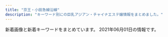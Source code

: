 ```yaml
---
title: "京王・小田急線沿線"
description: "キーワード別にの巨乳アジアン・チャイナエステ嬢情報をまとめました。"
---
```


新着画像と新着キーワードをまとめています。
2021年06月01日の情報です。

<DmmAffiliateIns />
<KeywordTable
  shops={
    [
    {
        "station": "\u7b39\u585a\u99c5\u5317\u53e3",
        "keywords": {
            "86": 1,
            "87": 1,
            "85": 2,
            "D": 4
        },
        "name": "\u30d1\u30fc\u30d5\u30a7\u30af\u30c8\u30fb\u30d7\u30e9\u30f3",
        "url": "http://www.perfect-plan.iesjp.com/",
        "img_links": [
            "http://www.perfect-plan.iesjp.com/images/ta.png",
            "http://www.perfect-plan.iesjp.com/images/staff.png",
            "http://www.perfect-plan.iesjp.com/files/005.jpg",
            "http://www.perfect-plan.iesjp.com/images/top.png",
            "http://www.perfect-plan.iesjp.com/images/left01.png",
            "http://www.perfect-plan.iesjp.com/files/008.jpg",
            "http://www.perfect-plan.iesjp.com/images/flash.jpg",
            "http://www.perfect-plan.iesjp.com/images/interior_bg.png",
            "http://www.perfect-plan.iesjp.com/images/interior.png",
            "http://www.perfect-plan.iesjp.com/images/mobile.png",
            "http://www.perfect-plan.iesjp.com/files/001.jpg",
            "http://www.perfect-plan.iesjp.com/files/007.jpg"
        ]
    },
    {
        "keywords": {},
        "img_links": [
            "http://sweet-heart.work/images/tr.jpg",
            "http://sweet-heart.work/img/risan2.jpg",
            "http://sweet-heart.work/images/3.jpg",
            "http://sweet-heart.work/images/interior_t.png",
            "http://sweet-heart.work/images/1.jpg",
            "http://sweet-heart.work/images/head.jpg",
            "http://sweet-heart.work/images/4.jpg",
            "http://sweet-heart.work/img/moe2.jpg",
            "http://sweet-heart.work/img/risan1.jpg",
            "http://sweet-heart.work/images/mobile.jpg",
            "http://sweet-heart.work/img/moe3.jpg",
            "http://sweet-heart.work/images/att.png",
            "http://sweet-heart.work/images/5.jpg",
            "http://sweet-heart.work/img/yien2.jpg",
            "http://sweet-heart.work/img/yien1.jpg",
            "http://sweet-heart.work/images/staff_t.png",
            "http://sweet-heart.work/images/ta.jpg",
            "http://sweet-heart.work/img/moe1.jpg",
            "http://sweet-heart.work/images/int1.jpg",
            "http://sweet-heart.work/images/b2.jpg",
            "http://sweet-heart.work/images/news.jpg",
            "http://sweet-heart.work/images/int2.jpg",
            "http://sweet-heart.work/images/b1.jpg",
            "http://sweet-heart.work/img/miki1.jpg",
            "http://sweet-heart.work/img/mimi1.jpg",
            "http://sweet-heart.work/images/2.jpg",
            "http://sweet-heart.work/images/sys.jpg"
        ],
        "name": "Sweet Heart",
        "url": "http://sweet-heart.work/",
        "station": "\u5e9c\u4e2d\u99c5\u5317\u53e3"
    },
    {
        "url": "https://s-botan.tokyo/",
        "keywords": {
            "C": 9,
            "D": 15
        },
        "station": "\u6210\u57ce\u5b66\u5712\u524d\u99c5",
        "img_links": [
            "https://s-botan.tokyo/wp-content/uploads/2020/02/13botan.jpg",
            "https://s-botan.tokyo/wp-content/themes/este/img/top-img01.png",
            "https://s-botan.tokyo/wp-content/themes/este/img/top-img05.png",
            "https://s-botan.tokyo/wp-content/themes/este/img/2.jpg",
            "https://s-botan.tokyo/wp-content/uploads/2020/02/5botan.jpg",
            "https://s-botan.tokyo/wp-content/uploads/2020/02/11botan.jpg",
            "https://s-botan.tokyo/wp-content/themes/este/img/3.jpg",
            "https://s-botan.tokyo/wp-content/themes/este/img/top-img01b.png",
            "https://s-botan.tokyo/wp-content/themes/este/img/1.jpg",
            "https://s-botan.tokyo/wp-content/themes/este/img/tel_header.png",
            "https://s-botan.tokyo/wp-content/uploads/2020/02/12botan.jpg",
            "https://s-botan.tokyo/wp-content/themes/este/img/top-img01a.png",
            "https://s-botan.tokyo/wp-content/uploads/2020/02/14botan.jpg",
            "https://s-botan.tokyo/wp-content/uploads/2020/02/16botan.jpg",
            "https://s-botan.tokyo/wp-content/themes/este/img/4.jpg",
            "https://s-botan.tokyo/wp-content/uploads/2020/02/15botan.jpg",
            "https://s-botan.tokyo/wp-content/themes/este/img/top-img02.png",
            "https://s-botan.tokyo/wp-content/themes/este/img/call.png",
            "https://s-botan.tokyo/wp-content/uploads/2020/02/9botan.jpg",
            "https://s-botan.tokyo/wp-content/themes/este/img/tel_footer.png"
        ],
        "name": "\u30dc\u30bf\u30f3"
    },
    {
        "name": "\u30cb\u30fc\u30cf\u30aa",
        "url": "http://www.niihao.xyz/",
        "station": "\u5e9c\u4e2d\u99c5\u5357\u53e3",
        "img_links": [
            "http://www.niihao.xyz/images/lanmu_06.jpg",
            "http://www.niihao.xyz/images/index-yume_02.jpg",
            "http://www.niihao.xyz/images/staff/11.jpg",
            "http://www.niihao.xyz/images/nav/l-nav-_job.jpg",
            "http://www.niihao.xyz/images/staff/aya2.jpg",
            "http://www.niihao.xyz/images/lanmu_03.jpg",
            "http://www.niihao.xyz/images/index-yume_11.jpg",
            "http://www.niihao.xyz/images/4.jpg",
            "http://www.niihao.xyz/images/staff/shazhi.jpg",
            "http://www.niihao.xyz/images/l-nav-_staff.jpg",
            "http://www.niihao.xyz/images/staff/miki.jpeg",
            "http://www.niihao.xyz/psd/off.jpg",
            "http://www.niihao.xyz/images/index-yume_04.jpg",
            "http://www.niihao.xyz/images/lanmu_07.jpg",
            "http://www.niihao.xyz/images/staff/remon.jpg"
        ],
        "keywords": {}
    },
    {
        "station": "\u8abf\u5e03\u99c5\u6771\u53e3",
        "img_links": [
            "http://esthegt.xyz/yac/images/bar-1.png",
            "http://esthegt.xyz/yac/images/button-2.png",
            "http://esthegt.xyz/yac/images/footer.png",
            "http://esthegt.xyz/yac/images/bar-5.png",
            "http://esthegt.xyz/yac/girl/8.jpg",
            "http://esthegt.xyz/yac/images/button-1.png",
            "http://esthegt.xyz/yac/images/bar-2.png",
            "http://esthegt.xyz/yac/images/button-3.png",
            "http://esthegt.xyz/yac/girl/g07.png",
            "http://esthegt.xyz/yac/images/button-5.png",
            "http://esthegt.xyz/yac/images/bar-6.png",
            "http://esthegt.xyz/yac/images/tt.png",
            "http://esthegt.xyz/yac/images/button-4.png",
            "http://esthegt.xyz/yac/girl/g10.png",
            "http://esthegt.xyz/yac/images/bar-3.png",
            "http://esthegt.xyz/yac/girl/g08.png",
            "http://esthegt.xyz/yac/girl/7.jpg",
            "http://esthegt.xyz/yac/girl/10.jpg",
            "http://esthegt.xyz/yac/images/button-6.png",
            "http://esthegt.xyz/yac/images/bar-4.png",
            "http://esthegt.xyz/yac/girl/9.jpg"
        ],
        "keywords": {},
        "url": "http://esthegt.xyz/yac/",
        "name": "\u3084\u3059\u3089\u304e"
    },
    {
        "keywords": {
            "\u5de8\u4e73": 1,
            "\u4e73": 1,
            "D": 74,
            "C": 3,
            "F": 2,
            "\u30bb\u30af\u30b7\u30fc": 32,
            "E": 4
        },
        "name": "Dear",
        "station": "\u5e9c\u4e2d\u99c5",
        "img_links": [
            "https://dear.ests.jp/photos/sites/49/2021/04/2021042601291034.jpeg",
            "https://dear.ests.jp/photos/sites/49/2021/06/2021060113040524.jpeg",
            "https://dear.ests.jp/images/info2.jpg",
            "https://dear.ests.jp/images/bj3.jpg",
            "https://dear.ests.jp/photos/sites/49/2021/04/2021042700265716.jpeg",
            "https://dear.ests.jp/photos/sites/49/2021/05/2021051715055993.jpeg",
            "https://dear.ests.jp/photos/sites/49/2021/05/2021052413183715.jpeg",
            "https://dear.ests.jp/images/paypay.jpg",
            "https://dear.ests.jp/images/1.jpg",
            "https://dear.ests.jp/images/bj1.jpg",
            "https://esta-kanto.com/img/kanto/esta-200_40.jpg",
            "https://dear.ests.jp/photos/sites/49/2021/05/2021051113271046.jpeg",
            "https://dear.ests.jp/images/link2.jpg",
            "https://dear.ests.jp/images/amore.jpg",
            "https://dear.ests.jp/photos/sites/49/2021/05/2021051114140830.jpeg",
            "https://dear.ests.jp/photos/sites/49/2021/04/2021041901291776.jpeg",
            "https://dear.ests.jp/photos/sites/49/2021/05/2021051414211872.jpeg",
            "https://dear.ests.jp/photos/sites/49/2021/04/2021041216053062.jpg",
            "https://dear.ests.jp/photos/sites/49/2021/04/2021041511140229.jpeg",
            "https://dear.ests.jp/images/s_link.jpg",
            "https://dear.ests.jp/photos/sites/49/2021/04/2021042000340375.jpeg",
            "https://dear.ests.jp/photos/sites/49/2021/04/2021042222290912.jpeg",
            "https://dear.ests.jp/photos/sites/49/2021/05/2021050810150376.jpeg",
            "https://dear.ests.jp/photos/sites/49/2021/05/2021052514195070.jpeg",
            "https://dear.ests.jp/photos/sites/49/2021/04/2021041913195348.jpeg",
            "https://dear.ests.jp/images/s_staff.jpg",
            "https://dear.ests.jp/photos/sites/49/2021/04/2021042600463028.jpeg",
            "https://dear.ests.jp/images/member.jpg",
            "https://dear.ests.jp/photos/sites/49/2021/04/2021041513454813.jpeg",
            "https://dear.ests.jp/images/top.jpg",
            "https://dear.ests.jp/images/s_info.jpg",
            "https://dear.ests.jp/photos/sites/49/2021/04/2021041319465766.jpeg",
            "https://dear.ests.jp/photos/sites/49/2021/04/2021042615175874.jpeg",
            "https://dear.ests.jp/photos/sites/49/2021/04/2021041511095279.jpeg",
            "https://dear.ests.jp/photos/sites/49/2021/04/2021041513593722.jpeg"
        ],
        "url": "https://dear.ests.jp/"
    },
    {
        "img_links": [
            "http://almond.ests.jp/photos/sites/24/2021/03/2021032511211062.jpg",
            "http://almond.ests.jp/images/acc1.jpg",
            "http://almond.ests.jp/images/newicon.png",
            "http://almond.ests.jp/photos/sites/24/2020/12/2020121413001762.jpg",
            "http://almond.ests.jp/photos/sites/24/2020/11/2020113018465254.jpg",
            "http://almond.ests.jp/photos/sites/24/2020/11/2020113018465490.jpg",
            "http://almond.ests.jp/photos/sites/24/2021/05/2021051312433326.jpg",
            "http://almond.ests.jp/images/top.png",
            "http://almond.ests.jp/images/s_news.jpg",
            "http://almond.ests.jp/images/line.jpg",
            "http://almond.ests.jp/images/nstaff.jpg",
            "http://almond.ests.jp/photos/sites/24/2020/11/2020113018465347.jpg",
            "http://almond.ests.jp/images/s_acc.jpg",
            "http://almond.ests.jp/images/line1.jpg",
            "http://almond.ests.jp/images/nstaff1.jpg",
            "http://almond.ests.jp/photos/sites/24/2020/11/2020113018465067.jpg",
            "http://almond.ests.jp/images/mobile.jpg",
            "http://almond.ests.jp/images/line2.png",
            "http://almond.ests.jp/images/s_staff.png",
            "http://almond.ests.jp/images/s_face.png",
            "http://almond.ests.jp/images/pickicon.jpg"
        ],
        "station": "\u5343\u6b73\u70cf\u5c71\u99c5\u5357\u53e3",
        "name": "Lovely",
        "keywords": {
            "86": 2,
            "C": 14,
            "85": 3,
            "87": 2,
            "D": 7
        },
        "url": "http://almond.ests.jp/"
    },
    {
        "name": "Lilac \uff5e\u30e9\u30a4\u30e9\u30c3\u30af\uff5e",
        "img_links": [
            "http://cattleya427.com/lilac/img/image11.jpg",
            "http://cattleya427.com/lilac/img/image141.jpg",
            "http://cattleya427.com/lilac/img/image123.jpg",
            "http://cattleya427.com/lilac/img/image107.jpg",
            "http://cattleya427.com/lilac/img/image108.jpg",
            "http://cattleya427.com/lilac/img/image122.jpg",
            "http://cattleya427.com/lilac/img/image113.jpg",
            "http://cattleya427.com/lilac/img/image124.jpg",
            "http://cattleya427.com/lilac/img/image111.jpg",
            "http://cattleya427.com/lilac/img/image109.jpg",
            "http://cattleya427.com/lilac/img/image104.jpg",
            "http://cattleya427.com/lilac/img/image14.jpg",
            "http://cattleya427.com/lilac/img/image12.jpg",
            "http://cattleya427.com/lilac/img/image15.jpg",
            "http://cattleya427.com/lilac/img/image125.jpg",
            "http://cattleya427.com/lilac/img/image140.jpg",
            "http://cattleya427.com/lilac/img/image110.jpg",
            "http://cattleya427.com/lilac/img/image139.jpg",
            "http://cattleya427.com/lilac/img/image105.jpg",
            "http://cattleya427.com/lilac/img/image13.jpg",
            "http://cattleya427.com/lilac/img/image142.jpg",
            "http://cattleya427.com/lilac/img/image106.jpg",
            "http://cattleya427.com/lilac/img/image16.jpg",
            "http://cattleya427.com/lilac/img/image112.jpg"
        ],
        "station": "\u660e\u5927\u524d\u99c5\u4e2d\u592e\u53e3",
        "keywords": {},
        "url": "http://cattleya427.com/lilac/index.html"
    },
    {
        "keywords": {
            "83": 8,
            "C": 8,
            "F": 16,
            "85": 16,
            "87": 8,
            "84": 16,
            "D": 32,
            "90": 8
        },
        "station": "\u4e0b\u9ad8\u4e95\u6238\u99c5\u897f\u53e3",
        "url": "http://cure-as.ests.jp/",
        "name": "\u30ad\u30e5\u30a2\u30e9\u30b9",
        "img_links": [
            "http://cure-as.ests.jp/images/news.png",
            "http://cure-as.ests.jp/images/1.jpg",
            "http://cure-as.ests.jp/images/2.jpg",
            "http://cure-as.ests.jp/images/photo.png",
            "http://cure-as.ests.jp/images/top.jpg",
            "http://cure-as.ests.jp/photos/sites/27/2020/06/2020060319010741.jpg",
            "http://cure-as.ests.jp/photos/sites/27/2018/10/2018102015260524.jpg",
            "http://cure-as.ests.jp/photos/sites/27/2019/05/201905161429354.jpg",
            "http://cure-as.ests.jp/photos/sites/27/2019/09/2019090515360480.jpg",
            "http://cure-as.ests.jp/photos/sites/27/2019/12/2019122512063341.jpg",
            "http://cure-as.ests.jp/images/info.jpg",
            "http://cure-as.ests.jp/images/top1.jpg",
            "http://cure-as.ests.jp/images/s_staff.png",
            "http://cure-as.ests.jp/images/mobile.jpg",
            "http://cure-as.ests.jp/images/s_link.png",
            "http://cure-as.ests.jp/photos/sites/27/2019/03/201903261030333.jpg",
            "http://cure-as.ests.jp/images/news11.jpg",
            "http://cure-as.ests.jp/images/s_reruit.png",
            "http://cure-as.ests.jp/photos/sites/27/2019/07/2019070118583389.jpg"
        ]
    },
    {
        "img_links": [
            "http://massage-relax.pink/images/ttl-qrf.png",
            "http://massage-relax.pink/images/cg07.jpg",
            "http://massage-relax.pink/images/ttl-information.png",
            "http://massage-relax.pink/images/acc.jpg",
            "http://massage-relax.pink/images/cg08.jpg",
            "http://massage-relax.pink/images/qr.jpg",
            "http://massage-relax.pink/images/ttl-link.png",
            "http://massage-relax.pink/images/ttl-concept2t.png",
            "http://massage-relax.pink/images/img-header-mainvisual01t.jpg",
            "http://massage-relax.pink/images/ttl-pickup.png",
            "http://massage-relax.pink/images/img-therapistt.jpg",
            "http://massage-relax.pink/images/img-link.jpg",
            "http://massage-relax.pink/images/bnr-campaign01.jpg",
            "http://massage-relax.pink/images/bnr-sp-campaign01.jpg",
            "http://massage-relax.pink/images/cg11.jpg",
            "http://massage-relax.pink/images/cg03.jpg",
            "http://massage-relax.pink/images/bg-image-consept.png",
            "http://massage-relax.pink/images/img-therapist.jpg",
            "http://massage-relax.pink/images/txt-header-phone.png",
            "http://massage-relax.pink/images/ttl-therapist.png",
            "http://massage-relax.pink/images/ttl-informationt.png",
            "http://massage-relax.pink/images/ttl-qr.png",
            "http://massage-relax.pink/images/txt-footer-copyright.png",
            "http://massage-relax.pink/images/ttl-conceptt.png",
            "http://massage-relax.pink/images/cg01.jpg",
            "http://massage-relax.pink/images/ttl-concept.png",
            "http://massage-relax.pink/images/bg-image-consept02.png",
            "http://massage-relax.pink/images/img-header-mainvisual01.jpg",
            "http://massage-relax.pink/images/ttl-concept2.png",
            "http://massage-relax.pink/images/cg02.jpg",
            "http://massage-relax.pink/images/cg09.jpg",
            "http://massage-relax.pink/images/cg12.jpg",
            "http://massage-relax.pink/images/txt-header-phonet.png",
            "http://massage-relax.pink/images/ttl-pickupt.png",
            "http://massage-relax.pink/images/img-linkt.jpg",
            "http://massage-relax.pink/images/ttl-qrt.png",
            "http://massage-relax.pink/images/txt-header-storeinfo.png",
            "http://massage-relax.pink/images/cg10.jpg",
            "http://massage-relax.pink/images/cg05.jpg"
        ],
        "url": "http://massage-relax.pink/",
        "keywords": {
            "86": 1,
            "D": 36,
            "E": 4
        },
        "name": "U\uff06ME",
        "station": "\u660e\u5927\u524d\u99c5\u4e2d\u592e\u53e3"
    },
    {
        "station": "\u8abf\u5e03\u99c5\u6771\u53e3",
        "url": "https://moe.ests.jp/",
        "keywords": {
            "D": 24,
            "87": 12,
            "C": 19,
            "86": 12
        },
        "img_links": [
            "https://moe.ests.jp/images/themes/blue/no2.png",
            "https://moe.ests.jp/photos/sites/63/2021/04/202104110309399.jpg",
            "https://moe.ests.jp/photos/sites/63/2021/04/2021041103094038.jpg",
            "https://moe.ests.jp/photos/sites/63/2021/04/2021041103093931.jpg",
            "https://moe.ests.jp/images/room4.jpg",
            "https://moe.ests.jp/images/room3.jpg",
            "https://moe.ests.jp/images/themes/blue/no1.png",
            "https://moe.ests.jp/images/room2.jpg",
            "https://moe.ests.jp/images/themes/blue/s_staff.png",
            "https://moe.ests.jp/images/room1.jpg",
            "https://moe.ests.jp/images/themes/blue/s_news.png",
            "https://moe.ests.jp/images/themes/blue/s_pickup.png",
            "https://moe.ests.jp/images/themes/blue/s_ranking.png",
            "https://moe.ests.jp/images/themes/blue/s_link.png",
            "https://moe.ests.jp/images/themes/blue/line.png",
            "https://moe.ests.jp/images/themes/blue/r3.jpg",
            "https://moe.ests.jp/photos/sites/63/2021/04/202104110309386.jpg",
            "https://moe.ests.jp/images/themes/blue/mobile.jpg",
            "https://moe.ests.jp/images/themes/blue/s_zysx.png",
            "https://moe.ests.jp/images/themes/blue/s_newface.png"
        ],
        "name": "\u840c"
    },
    {
        "name": "\u3055\u304f\u3089\u3093\u307c",
        "keywords": {
            "87": 8,
            "88": 8,
            "85": 16,
            "D": 32
        },
        "url": "http://www.sakuranbo.mensest.com/",
        "station": "\u5343\u6b73\u70cf\u5c71\u99c5\u5317\u53e3",
        "img_links": [
            "http://www.sakuranbo.mensest.com/files/002-03.jpg",
            "http://www.sakuranbo.mensest.com/images/b-online.png",
            "http://www.sakuranbo.mensest.com/images/tel2.png",
            "http://www.sakuranbo.mensest.com/images/rsubt7.png",
            "http://www.sakuranbo.mensest.com/images/m3.jpg",
            "http://www.sakuranbo.mensest.com/files/003.jpg",
            "http://www.sakuranbo.mensest.com/files/003-03.jpg",
            "http://www.sakuranbo.mensest.com/images/rsubt5.png",
            "http://www.sakuranbo.mensest.com/images/slider-img001.jpg",
            "http://www.sakuranbo.mensest.com/images/m2.jpg",
            "http://www.sakuranbo.mensest.com/files/004-03.jpg",
            "http://www.sakuranbo.mensest.com/files/004.jpg",
            "http://www.sakuranbo.mensest.com/images/m1.jpg",
            "http://www.sakuranbo.mensest.com/files/001.jpg",
            "http://www.sakuranbo.mensest.com/images/b-tel.png",
            "http://www.sakuranbo.mensest.com/images/rsubt3.png",
            "http://www.sakuranbo.mensest.com/files/003-02.jpg",
            "http://www.sakuranbo.mensest.com/files/004-02.jpg",
            "http://www.sakuranbo.mensest.com/images/slider-img002.jpg",
            "http://www.sakuranbo.mensest.com/images/rsubt1.png",
            "http://www.sakuranbo.mensest.com/files/002-02.jpg",
            "http://www.sakuranbo.mensest.com/files/001-03.jpg",
            "http://www.sakuranbo.mensest.com/files/001-02.jpg",
            "http://www.sakuranbo.mensest.com/images/m4.jpg",
            "http://www.sakuranbo.mensest.com/images/rsubt2.png",
            "http://www.sakuranbo.mensest.com/images/rsubt4.png",
            "http://www.sakuranbo.mensest.com/files/002.jpg",
            "http://www.sakuranbo.mensest.com/images/rsubt6.png",
            "http://www.sakuranbo.mensest.com/images/m6.jpg"
        ]
    },
    {
        "keywords": {
            "87": 1,
            "88": 1,
            "86": 4
        },
        "img_links": [
            "http://relax-esthe.net/img/cg2.jpg",
            "http://relax-esthe.net/img/t5.jpg",
            "http://relax-esthe.net/img/cg1.jpg",
            "http://relax-esthe.net/img/top.png",
            "http://relax-esthe.net/img/t1.jpg",
            "http://relax-esthe.net/img/cg3.jpg",
            "http://relax-esthe.net/img/t4.jpg",
            "http://relax-esthe.net/img/r1.jpg",
            "http://relax-esthe.net/img/mx.png",
            "http://relax-esthe.net/img/r3.jpg",
            "http://relax-esthe.net/img/t3.jpg",
            "http://relax-esthe.net/img/cg4.jpg",
            "http://relax-esthe.net/img/cg10.jpg",
            "http://relax-esthe.net/img/no.png",
            "http://relax-esthe.net/img/r2.jpg",
            "http://relax-esthe.net/img/cg7.jpg",
            "http://relax-esthe.net/img/t2.jpg",
            "http://relax-esthe.net/img/rb.png"
        ],
        "station": "\u3064\u3064\u3058\u30f6\u4e18\u99c5\u5317\u53e3",
        "name": "\u82b1\u306e\u9999",
        "url": "http://relax-esthe.net/"
    },
    {
        "station": "\u767b\u6238\u99c5\u751f\u7530\u7dd1\u5730\u53e3",
        "url": "http://ruby.iest.info/",
        "keywords": {
            "D": 30,
            "85": 6,
            "C": 12,
            "86": 12,
            "87": 12
        },
        "img_links": [
            "http://ruby.iest.info/photos/sites/8/2021/05/2021051717273368.jpg",
            "http://ruby.iest.info/photos/sites/8/2021/05/2021051716144194.jpg",
            "http://ruby.iest.info/photos/sites/8/2021/05/2021051014384917.jpg",
            "http://ruby.iest.info/images/mobile.jpg",
            "http://ruby.iest.info/images/news.png",
            "http://ruby.iest.info/images/top.jpg",
            "http://ruby.iest.info/photos/sites/8/2021/04/2021042315055524.jpg",
            "http://ruby.iest.info/images/s_staff.png",
            "http://ruby.iest.info/images/service.jpg",
            "http://ruby.iest.info/photos/sites/8/2021/04/2021042619450079.jpg",
            "http://ruby.iest.info/images/bian.jpg",
            "http://ruby.iest.info/images/nei_bj1.png"
        ],
        "name": "Ruby\u30fb\u30eb\u30d3\u30fc"
    },
    {
        "station": "\u8abf\u5e03\u99c5\u6771\u53e3",
        "url": "http://bluemoon.ests.jp/",
        "keywords": {},
        "img_links": [],
        "name": "Blue Moon"
    },
    {
        "img_links": [
            "http://inadazutsumi.work/images/g5.jpg",
            "http://inadazutsumi.work/images/mobile.jpg",
            "http://inadazutsumi.work/images/tel.jpg",
            "http://inadazutsumi.work/images/g2.jpg",
            "http://inadazutsumi.work/images/zi_staff.png",
            "http://inadazutsumi.work/images/g0.jpg",
            "http://inadazutsumi.work/images/g3.jpg",
            "http://inadazutsumi.work/images/g1.jpg",
            "http://inadazutsumi.work/images/top.jpg",
            "http://inadazutsumi.work/images/g4.jpg"
        ],
        "url": "http://inadazutsumi.work/",
        "name": "\u30c1\u30e3\u30fc\u30df\u30f3\u30b0",
        "station": "JR\u7a32\u7530\u5824\u99c5",
        "keywords": {}
    },
    {
        "keywords": {},
        "img_links": [
            "http://xn--vckg5a9gugx77pgi4bmma.xyz/image/girl8.jpg",
            "http://xn--vckg5a9gugx77pgi4bmma.xyz/image/girl1.jpg",
            "http://xn--vckg5a9gugx77pgi4bmma.xyz/image/img2.jpg",
            "http://xn--vckg5a9gugx77pgi4bmma.xyz/image/girl3.jpg",
            "http://xn--vckg5a9gugx77pgi4bmma.xyz/image/img4.jpg",
            "http://xn--vckg5a9gugx77pgi4bmma.xyz/image/img3.jpg",
            "http://xn--vckg5a9gugx77pgi4bmma.xyz/image/navihiden.png"
        ],
        "station": "\u4e0b\u9ad8\u4e95\u6238\u99c5\u5317\u53e3",
        "name": "Impact \uff5e\u30a4\u30f3\u30d1\u30af\u30c8\uff5e",
        "url": "http://xn--vckg5a9gugx77pgi4bmma.xyz/"
    },
    {
        "img_links": [
            "http://www.iyasi.work/images/ac2.png",
            "http://www.iyasi.work/images/sys1.png",
            "http://www.iyasi.work/img/momo1.jpg",
            "http://www.iyasi.work/images/news.png",
            "http://www.iyasi.work/img/yuri1.jpg",
            "http://www.iyasi.work/images/sys2.png",
            "http://www.iyasi.work/img/miyuki1.jpg",
            "http://www.iyasi.work/images/staff_t.jpg",
            "http://www.iyasi.work/images/int2.png",
            "http://www.iyasi.work/images/tel2.png",
            "http://www.iyasi.work/images/line.png",
            "http://www.iyasi.work/images/2.jpg",
            "http://www.iyasi.work/images/tel1.png",
            "http://www.iyasi.work/images/tel.jpg",
            "http://www.iyasi.work/images/info.png",
            "http://www.iyasi.work/images/interior_t.jpg",
            "http://www.iyasi.work/images/1.jpg",
            "http://www.iyasi.work/images/ac1.png",
            "http://www.iyasi.work/images/int1.png",
            "http://www.iyasi.work/images/ta.jpg",
            "http://www.iyasi.work/images/3.jpg",
            "http://www.iyasi.work/images/mobile.jpg"
        ],
        "url": "http://www.iyasi.work/",
        "name": "COCORO",
        "keywords": {},
        "station": "\u8abf\u5e03\u99c5\u6771\u53e3"
    },
    {
        "name": "\u7652\u3057\u306e\u7a7a\u9593",
        "img_links": [
            "http://www.iyashikukan.xyz/images/shop/r5.jpg",
            "http://www.iyashikukan.xyz/images/staff/10/satomi.jpg",
            "http://www.iyashikukan.xyz/images/staff/10/mimi.jpg",
            "http://www.iyashikukan.xyz/images/staff/9/39-02a.jpg",
            "http://www.iyashikukan.xyz/images/staff/10/nana.jpg",
            "http://www.iyashikukan.xyz/images/top/top-foot_04.png",
            "http://www.iyashikukan.xyz/images/staff/10/sayaka22.jpg",
            "http://www.iyashikukan.xyz/images/staff/10/1.jpg",
            "http://www.iyashikukan.xyz/images/nav/nav-t-job.jpg",
            "http://www.iyashikukan.xyz/images/index-rin_04.jpg",
            "http://www.iyashikukan.xyz/images/lanmu-t-st2.jpg",
            "http://www.iyashikukan.xyz/images/index-rin_16.jpg",
            "http://www.iyashikukan.xyz/images/top/t3.png",
            "http://www.iyashikukan.xyz/images/top/top-foot_03.png",
            "http://www.iyashikukan.xyz/images/index-rin_14.jpg",
            "http://www.iyashikukan.xyz/images/top/t3.jpg",
            "http://www.iyashikukan.xyz/images/index-rin_20.jpg",
            "http://www.iyashikukan.xyz/images/index-rin_02.jpg",
            "http://www.iyashikukan.xyz/images/nav/nav-t-sys.jpg",
            "http://www.iyashikukan.xyz/images/staff/10/2.jpg",
            "http://www.iyashikukan.xyz/images/top/top-foot_05.png",
            "http://www.iyashikukan.xyz/images/lanmu-t-st.jpg",
            "http://www.iyashikukan.xyz/images/top/t2.jpg"
        ],
        "url": "http://www.iyashikukan.xyz/",
        "station": "\u5343\u6b73\u70cf\u5c71\u99c5\u5317\u53e3",
        "keywords": {}
    },
    {
        "keywords": {
            "C": 1,
            "E": 1,
            "84": 1,
            "87": 1
        },
        "name": "\u30eb\u30fc\u30ca",
        "img_links": [
            "http://luna.ebb.jp/images/nav_link06.png",
            "http://luna.ebb.jp/images/nav_link03.png",
            "http://luna.ebb.jp/images/nav_link01.png",
            "http://luna.ebb.jp/images/nav_link04.png",
            "http://luna.ebb.jp/images/side_mobile.jpg",
            "http://luna.ebb.jp/qr.jpg",
            "http://luna.ebb.jp/2/uploadimg/1620491495.jpeg",
            "http://luna.ebb.jp/2/uploadimg/1620482919.jpg",
            "http://luna.ebb.jp/images/nav_link05.png",
            "http://luna.ebb.jp/images/call.png",
            "http://luna.ebb.jp/images/tel.png",
            "http://luna.ebb.jp/2/uploadimg/1622184590.jpg",
            "http://luna.ebb.jp/images/tit_pick.png",
            "http://luna.ebb.jp/images/pagetop.png",
            "http://luna.ebb.jp/images/nav_link02.png"
        ],
        "url": "http://luna.ebb.jp/",
        "station": "\u3064\u3064\u3058\u30f6\u4e18\u99c5\u5317\u53e3"
    },
    {
        "url": "http://www.en.mensest.com/",
        "keywords": {
            "D": 21,
            "C": 3,
            "86": 6,
            "87": 18
        },
        "img_links": [
            "http://www.en.mensest.com/images/staff_s.png",
            "http://www.en.mensest.com/files/001.jpg",
            "http://www.en.mensest.com/files/003.jpg",
            "http://www.en.mensest.com/images/news.png",
            "http://www.en.mensest.com/images/top.png",
            "http://www.en.mensest.com/files/006.jpg",
            "http://www.en.mensest.com/files/004.jpg",
            "http://www.en.mensest.com/images/evetop.png",
            "http://www.en.mensest.com/files/009.jpg",
            "http://www.en.mensest.com/files/002.jpg",
            "http://www.en.mensest.com/files/008.jpg",
            "http://www.en.mensest.com/files/007.jpg"
        ],
        "station": "\u4eac\u738b\u6c38\u5c71\u99c5\u5317\u53e3",
        "name": "\u7e01"
    },
    {
        "name": "\u6df1\u4e95\u6c37\u306e\u56fd",
        "img_links": [
            "http://massage-est.xyz/images/cg09.jpg",
            "http://massage-est.xyz/images/up_100_1_0.jpg",
            "http://massage-est.xyz/images/spacer300x450.png",
            "http://massage-est.xyz/images/cg081.jpg",
            "http://massage-est.xyz/images/cg02.jpg",
            "http://massage-est.xyz/images/cg01.jpg",
            "http://massage-est.xyz/images/cg04.jpg",
            "http://massage-est.xyz/images/qr.jpg",
            "http://massage-est.xyz/images/top2.png",
            "http://massage-est.xyz/images/top.png",
            "http://massage-est.xyz/images/cg051.jpg",
            "http://massage-est.xyz/images/cg07.jpg",
            "http://massage-est.xyz/images/cg071.jpg",
            "http://massage-est.xyz/images/cg12.jpg",
            "http://massage-est.xyz/images/cg05.jpg",
            "http://massage-est.xyz/images/cg031.jpg",
            "http://massage-est.xyz/images/cg061.jpg",
            "http://massage-est.xyz/images/sys.jpg",
            "http://massage-est.xyz/images/cg11.jpg",
            "http://massage-est.xyz/images/cg011.jpg",
            "http://massage-est.xyz/images/cg10.jpg",
            "http://massage-est.xyz/images/cg06.jpg",
            "http://massage-est.xyz/images/spacer900x360.png",
            "http://massage-est.xyz/images/cg021.jpg",
            "http://massage-est.xyz/images/cg13.jpg",
            "http://massage-est.xyz/images/cg091.jpg",
            "http://massage-est.xyz/images/cg03.jpg",
            "http://massage-est.xyz/images/cg08.jpg"
        ],
        "station": "\u5343\u6b73\u70cf\u5c71\u99c5\u5317\u53e3",
        "keywords": {
            "86": 90,
            "E": 7,
            "D": 83
        },
        "url": "http://massage-est.xyz/"
    },
    {
        "name": "Oasis\uff5e\u30aa\u30a2\u30b7\u30b9\uff5e",
        "keywords": {
            "D": 31,
            "83": 6,
            "E": 5,
            "C": 14,
            "84": 13,
            "85": 12,
            "86": 20,
            "87": 2,
            "88": 5
        },
        "station": "\u7b39\u585a\u99c5\u5317\u53e3",
        "img_links": [
            "http://est-massage.xyz/images/cg191.jpg",
            "http://est-massage.xyz/images/200_40.png",
            "http://est-massage.xyz/images/cg15.jpg",
            "http://est-massage.xyz/images/cg08.jpg",
            "http://est-massage.xyz/images/cg101.jpg",
            "http://est-massage.xyz/images/foot_tel.png",
            "http://est-massage.xyz/images/ncg.jpg",
            "http://est-massage.xyz/images/cg12.jpg",
            "http://est-massage.xyz/images/cg032.jpg",
            "http://est-massage.xyz/images/cg022.jpg",
            "http://est-massage.xyz/images/cg082.jpg",
            "http://est-massage.xyz/images/bn03.jpg",
            "http://est-massage.xyz/images/cg081.jpg",
            "http://est-massage.xyz/images/cg161.jpg",
            "http://est-massage.xyz/images/bn02.jpg",
            "http://est-massage.xyz/images/cg011.jpg",
            "http://est-massage.xyz/images/sy1.jpg",
            "http://est-massage.xyz/images/468_60.png",
            "http://est-massage.xyz/images/cg072.jpg",
            "http://est-massage.xyz/images/cg151.jpg",
            "http://est-massage.xyz/images/cg11.jpg",
            "http://est-massage.xyz/images/cg181.jpg",
            "http://est-massage.xyz/images/side_tel.png",
            "http://est-massage.xyz/images/cg09.jpg",
            "http://est-massage.xyz/images/cg16.jpg",
            "http://est-massage.xyz/images/head_tell2.png",
            "http://est-massage.xyz/images/cg19.jpg",
            "http://est-massage.xyz/images/cg152.jpg",
            "http://est-massage.xyz/images/sy2.jpg",
            "http://est-massage.xyz/images/cg06.jpg",
            "http://est-massage.xyz/images/cg102.jpg",
            "http://est-massage.xyz/images/cg041.jpg",
            "http://est-massage.xyz/images/cg17.jpg",
            "http://est-massage.xyz/images/head_tell.png",
            "http://est-massage.xyz/images/cg071.jpg",
            "http://est-massage.xyz/images/cg10.jpg",
            "http://est-massage.xyz/images/cg01.jpg",
            "http://est-massage.xyz/images/cg111.jpg",
            "http://est-massage.xyz/images/r3.jpg",
            "http://est-massage.xyz/images/cg05.jpg",
            "http://est-massage.xyz/images/bn01.jpg",
            "http://est-massage.xyz/images/cg02.jpg",
            "http://est-massage.xyz/images/r2.jpg",
            "http://est-massage.xyz/images/cg052.jpg",
            "http://est-massage.xyz/images/cg021.jpg",
            "http://est-massage.xyz/images/250_50.png",
            "http://est-massage.xyz/images/cg07.jpg",
            "http://est-massage.xyz/images/cg182.jpg",
            "http://est-massage.xyz/images/88_31.png",
            "http://est-massage.xyz/images/cg04.jpg",
            "http://est-massage.xyz/images/r1.jpg",
            "http://est-massage.xyz/images/cg18.jpg",
            "http://est-massage.xyz/images/cg051.jpg"
        ],
        "url": "http://est-massage.xyz/"
    },
    {
        "name": "\u6f64\u5712",
        "img_links": [
            "http://www.kousei-jyunen.com/images/top-munu-1_01.jpg",
            "http://www.kousei-jyunen.com/images/top-1_04.jpg",
            "http://www.kousei-jyunen.com/images/top-munu-2_05.jpg",
            "http://www.kousei-jyunen.com/images/sta.jpg",
            "http://www.kousei-jyunen.com/images/info.jpg",
            "http://www.kousei-jyunen.com/images/news.jpg",
            "http://www.kousei-jyunen.com/images/sys.jpg",
            "http://www.kousei-jyunen.com/images/index_qr.jpg",
            "http://www.kousei-jyunen.com/images/top-munu-1_02.jpg",
            "http://www.kousei-jyunen.com/images/top-munu-1_04.jpg",
            "http://www.kousei-jyunen.com/images/staff.jpg",
            "http://www.kousei-jyunen.com/images/top-1_01.jpg",
            "http://www.kousei-jyunen.com/images/top-ib.jpg",
            "http://www.kousei-jyunen.com/images/top-munu-1_03.jpg",
            "http://www.kousei-jyunen.com/images/top-1_03.jpg",
            "http://www.kousei-jyunen.com/images/top-munu-1_05.jpg",
            "http://www.kousei-jyunen.com/images/top-munu-2_03.jpg",
            "http://www.kousei-jyunen.com/images/top-1_02.jpg",
            "http://www.kousei-jyunen.com/images/top-munu-2_04.jpg",
            "http://www.kousei-jyunen.com/flash.jpg",
            "http://www.kousei-jyunen.com/images/top-munu-2_02.jpg",
            "http://www.kousei-jyunen.com/images/top-munu-2_01.jpg",
            "http://www.kousei-jyunen.com/images/top-1_05.jpg"
        ],
        "keywords": {},
        "url": "http://www.kousei-jyunen.com/",
        "station": "\u6210\u57ce\u5b66\u5712\u524d\u99c5"
    },
    {
        "station": "JR\u7a32\u7530\u5824\u99c5",
        "name": "\u611b\u4e0a\u7537 -\u3042\u3044\u3046\u3048\u304a-",
        "url": "http://ayiyu.work/",
        "keywords": {},
        "img_links": [
            "http://ayiyu.work/images/news.png",
            "http://ayiyu.work/images/int1.png",
            "http://ayiyu.work/staff/yuyu.jpg",
            "http://ayiyu.work/images/4.jpg",
            "http://ayiyu.work/staff/mari.jpg",
            "http://ayiyu.work/img/ayu1.jpg",
            "http://ayiyu.work/images/1.jpg",
            "http://ayiyu.work/img/yuyu1.jpg",
            "http://ayiyu.work/images/s1.png",
            "http://ayiyu.work/images/staff_t.png",
            "http://ayiyu.work/images/s1.jpg",
            "http://ayiyu.work/images/interior_t.png",
            "http://ayiyu.work/images/head.jpg",
            "http://ayiyu.work/images/5.jpg",
            "http://ayiyu.work/images/line.png",
            "http://ayiyu.work/img/mari1.jpg",
            "http://ayiyu.work/images/int2.png",
            "http://ayiyu.work/img/yuki1.jpg",
            "http://ayiyu.work/img/ruru1.jpg",
            "http://ayiyu.work/staff/ruru.jpg",
            "http://ayiyu.work/images/2.jpg",
            "http://ayiyu.work/staff/ayu.jpg",
            "http://ayiyu.work/images/sys.png",
            "http://ayiyu.work/img/yuyu2.jpg",
            "http://ayiyu.work/images/s2.jpg",
            "http://ayiyu.work/images/3.jpg",
            "http://ayiyu.work/staff/yuki.jpg",
            "http://ayiyu.work/images/mobile.png"
        ]
    },
    {
        "station": "\u8056\u8e5f\u685c\u30f6\u4e18\u99c5\u897f\u53e3",
        "url": "https://tama-mensesthe.com/",
        "keywords": {
            "92": 24,
            "90": 72,
            "87": 12,
            "86": 12,
            "88": 12
        },
        "name": "Lotus \uff5e\u30ed\u30fc\u30bf\u30b9\uff5e",
        "img_links": [
            "https://tama-mensesthe.com/room/1-l.jpg",
            "https://tama-mensesthe.com/staff/coco-s1.jpg",
            "https://tama-mensesthe.com/staff/yuri-s1.jpg",
            "https://tama-mensesthe.com//images/footer-r.png",
            "https://tama-mensesthe.com/images/footer-l.png",
            "https://tama-mensesthe.com/staff/eri-l1.jpg",
            "https://tama-mensesthe.com/staff/momo-l2.jpg",
            "https://tama-mensesthe.com/staff/nana-l1.jpg",
            "https://tama-mensesthe.com/room/3-l.jpg",
            "https://tama-mensesthe.com/images/clear.png",
            "https://tama-mensesthe.com/staff/yuyu-s1.jpg",
            "https://tama-mensesthe.com/2019/12/25/miki-s1.jpg",
            "https://tama-mensesthe.com/2020/10/06/mirai-s1.jpg",
            "https://tama-mensesthe.com/staff/momo-s2.jpg",
            "https://tama-mensesthe.com/images/main-sp.jpg",
            "https://tama-mensesthe.com/icon/yelp.png",
            "https://hamamatsucho-esthe.work/icon/line.png",
            "https://tama-mensesthe.com/staff/mirai-l1.jpg",
            "https://tama-mensesthe.com/room/esthe3.jpg",
            "https://tama-mensesthe.com/images/header3.png",
            "https://tama-mensesthe.com/menu/blog.png",
            "https://hamamatsucho-esthe.work/icon/twitter.png",
            "https://tama-mensesthe.com/staff/momo-s1.jpg",
            "https://tama-mensesthe.com/menu/staff.png",
            "https://tama-mensesthe.com/staff/nana-s1.jpg",
            "https://tama-mensesthe.com/room/4-s.jpg",
            "https://tama-mensesthe.com/staff/mimi-l1.jpg",
            "https://tama-mensesthe.com/2020/01/15/momo-s1.jpg",
            "https://tama-mensesthe.com/staff/mirai-s1.jpg",
            "https://tama-mensesthe.com/button/blog.png",
            "https://tama-mensesthe.com/room/1-s.jpg",
            "https://tama-mensesthe.com/2020/10/24/yumi-s1.jpg",
            "https://tama-mensesthe.com/room/3-s.jpg",
            "https://tama-mensesthe.com/2020/10/06/aya-s1.jpg",
            "https://tama-mensesthe.com/room/esthe1.jpg",
            "https://tama-mensesthe.com/button/home.png",
            "https://tama-mensesthe.com/staff/aya-l1.jpg",
            "https://tama-mensesthe.com/room/esthe2.jpg",
            "https://tama-mensesthe.com/room/4-l.jpg",
            "https://tama-mensesthe.com/images/flower.png",
            "https://tama-mensesthe.com/button/staff.png",
            "https://tama-mensesthe.com/staff/mimi-s1.jpg",
            "https://tama-mensesthe.com/staff/momo-l1.jpg",
            "https://tama-mensesthe.com/staff/yuri-l1.jpg",
            "https://tama-mensesthe.com/staff/yumi-l1.jpg",
            "https://kannai-mensesthe.com//images/footer-r.png",
            "https://tama-mensesthe.com/staff/eri-s1.jpg",
            "https://tama-mensesthe.com/staff/miki-s1.jpg",
            "https://tama-mensesthe.com/room/2-s.jpg",
            "https://tama-mensesthe.com/menu/info.png",
            "https://tama-mensesthe.com/link/mens-esthe.png",
            "https://tama-mensesthe.com/staff/aya-s1.jpg",
            "https://tama-mensesthe.com/staff/yuyu-l1.jpg",
            "https://kannai-mensesthe.com/images/footer-l.png",
            "https://tama-mensesthe.com/menu/home.png",
            "https://tama-mensesthe.com/staff/yumi-s1.jpg",
            "https://tama-mensesthe.com/room/2-l.jpg",
            "https://hamamatsucho-esthe.work/icon/facebook.png",
            "https://tama-mensesthe.com/images/main1.jpg",
            "https://tama-mensesthe.com/staff/coco-l1.jpg",
            "https://tama-mensesthe.com/2020/07/04/eri-s1.jpg",
            "https://tama-mensesthe.com/staff/miki-l1.jpg"
        ]
    },
    {
        "img_links": [
            "https://lu-rinpa.tokyo/wp-content/themes/este/img/4.jpg",
            "https://lu-rinpa.tokyo/wp-content/themes/este/img/2.jpg",
            "https://lu-rinpa.tokyo/wp-content/themes/este/img/3.jpg",
            "https://lu-rinpa.tokyo/wp-content/themes/este/img/tel.png",
            "https://lu-rinpa.tokyo/wp-content/uploads/2019/06/6.jpg",
            "https://lu-rinpa.tokyo/wp-content/uploads/2019/12/dtyfugihoja.jpg",
            "https://lu-rinpa.tokyo/wp-content/themes/este/img/tel01.png",
            "https://lu-rinpa.tokyo/wp-content/themes/este/img/1.jpg",
            "https://lu-rinpa.tokyo/wp-content/themes/este/img/top-img02.png",
            "https://lu-rinpa.tokyo/wp-content/themes/este/img/top-img01.png",
            "https://lu-rinpa.tokyo/wp-content/uploads/2019/12/rtdyfugihojsa.jpg",
            "https://lu-rinpa.tokyo/wp-content/themes/este/img/top-img066.png",
            "https://lu-rinpa.tokyo/wp-content/themes/este/img/top-img035.png",
            "https://lu-rinpa.tokyo/wp-content/uploads/2019/12/rydftugihoix.jpg"
        ],
        "url": "https://lu-rinpa.tokyo/",
        "keywords": {},
        "name": "\u685c\u96ea",
        "station": "\u8056\u8e5f\u685c\u30f6\u4e18\u99c5\u6771\u53e3"
    },
    {
        "url": "https://hobo100per.jpn.vin/",
        "keywords": {
            "D": 154,
            "85": 28,
            "86": 14,
            "87": 84,
            "83": 14,
            "84": 56,
            "E": 28,
            "C": 44
        },
        "img_links": [
            "https://hobo100per.jpn.vin/images/news_bj3.jpg",
            "https://hobo100per.jpn.vin/images/s_link.jpg",
            "https://hobo100per.jpn.vin/photos/sites/64/2020/11/2020111302073452.jpg",
            "https://hobo100per.jpn.vin/images/room4.jpg",
            "https://hobo100per.jpn.vin/images/mobile.jpg",
            "https://hobo100per.jpn.vin/images/top.png",
            "https://hobo100per.jpn.vin/photos/sites/64/2020/10/2020102607255792.jpg",
            "https://hobo100per.jpn.vin/photos/sites/64/2021/02/2021022309221643.jpg",
            "https://hobo100per.jpn.vin/images/news_bj1.jpg",
            "https://hobo100per.jpn.vin/photos/sites/64/2020/10/2020102607255627.jpg",
            "https://hobo100per.jpn.vin/images/room2.jpg",
            "https://hobo100per.jpn.vin/photos/sites/64/2021/05/2021053103292396.jpg",
            "https://hobo100per.jpn.vin/photos/sites/64/2021/03/2021031502514054.jpg",
            "https://hobo100per.jpn.vin/photos/sites/64/2020/12/2020120204102727.jpg",
            "https://hobo100per.jpn.vin/images/1.png",
            "https://hobo100per.jpn.vin/photos/sites/64/2020/10/2020102607255738.jpg",
            "https://hobo100per.jpn.vin/photos/sites/64/2021/02/2021021405253880.jpg",
            "https://hobo100per.jpn.vin/photos/sites/64/2021/05/2021051105251986.jpg",
            "https://hobo100per.jpn.vin/images/end.png",
            "https://hobo100per.jpn.vin/images/s_face.jpg",
            "https://hobo100per.jpn.vin/photos/sites/64/2021/02/2021020403220683.jpg",
            "https://hobo100per.jpn.vin/images/s_topics.jpg",
            "https://hobo100per.jpn.vin/photos/sites/64/2021/01/202101160211441.jpg",
            "https://hobo100per.jpn.vin/photos/sites/64/2021/04/2021040902115754.jpg",
            "https://hobo100per.jpn.vin/photos/sites/64/2020/10/2020102607255898.jpg",
            "https://hobo100per.jpn.vin/images/s_staff.jpg",
            "https://hobo100per.jpn.vin/images/room3.jpg",
            "https://hobo100per.jpn.vin/images/face_bj2.jpg",
            "https://hobo100per.jpn.vin/images/room1.jpg"
        ],
        "name": "\u307b\u307c100%",
        "station": "\u5343\u6b73\u70cf\u5c71\u99c5\u5317\u53e3"
    },
    {
        "keywords": {
            "\u30bb\u30af\u30b7\u30fc": 15
        },
        "name": "\u30bb\u30af\u30b7\u30fc\u30ac\u30fc\u30eb",
        "url": "http://www.sexy.masg.info/",
        "img_links": [
            "http://www.sexy.masg.info/images/nav-005.png",
            "http://www.sexy.masg.info/files/006.jpg",
            "http://www.sexy.masg.info/images/nav-001.png",
            "http://www.sexy.masg.info/images/nav-004.png",
            "http://www.sexy.masg.info/photo_news/upimg/51915605bf3089d1a1_1.jpg",
            "http://www.sexy.masg.info/files/009.jpg",
            "http://www.sexy.masg.info/photo_news/upimg/148456098c3d489495_0.jpg",
            "http://www.sexy.masg.info/photo_news/upimg/148456098c3d489495_1.jpg",
            "http://www.sexy.masg.info/photo_news/upimg/546976073e91843a25_0.jpg",
            "http://www.sexy.masg.info/photo_news/upimg/51915605bf3089d1a1_0.jpg",
            "http://www.sexy.masg.info/files/004.jpg",
            "http://www.sexy.masg.info/files/001.jpg",
            "http://www.sexy.masg.info/images/top02-left.png",
            "http://www.sexy.masg.info/images/nav-002.png",
            "http://www.sexy.masg.info/images/nav-003.png",
            "http://www.sexy.masg.info/files/002.jpg",
            "http://www.sexy.masg.info/files/007.jpg",
            "http://www.sexy.masg.info/images/nav-006.png",
            "http://www.sexy.masg.info/files/008.jpg",
            "http://www.sexy.masg.info/files/003.jpg",
            "http://www.sexy.masg.info/images/tel.png",
            "http://www.sexy.masg.info/images/osusume01.png",
            "http://www.sexy.masg.info/files/010.jpg",
            "http://www.sexy.masg.info/images/top01.png",
            "http://www.sexy.masg.info/images/top003.png",
            "http://www.sexy.masg.info/photo_news/upimg/546976073e91843a25_1.jpg"
        ],
        "station": "\u3064\u3064\u3058\u30f6\u4e18\u99c5\u5357\u53e3"
    },
    {
        "station": "\u767b\u6238\u99c5\u591a\u6469\u5ddd\u53e3",
        "keywords": {},
        "img_links": [
            "http://www.fairies.work/images/gallery/image_06.png",
            "http://www.fairies.work/images/home/home_bnr_02.png",
            "http://www.fairies.work/images/gallery/image_07.png",
            "http://www.fairies.work/images/staff/ayumi.jpg",
            "http://www.fairies.work/images/staff/yuyu.jpg",
            "http://www.fairies.work/images/staff/sati.jpg",
            "http://www.fairies.work/images/home/image_01.png",
            "http://www.fairies.work/images/common/side_bnr_02.png",
            "http://www.fairies.work/images/gallery/image_03.png",
            "http://www.fairies.work/images/home/image_02.png",
            "http://www.fairies.work/images/gallery/image_01.png",
            "http://www.fairies.work/images/home/home_bnr_03b.png",
            "http://www.fairies.work/images/home/image_03.png",
            "http://www.fairies.work/images/staff/koko.jpg",
            "http://www.fairies.work/images/staff/sample_image.png",
            "http://www.fairies.work/images/staff/aya.jpg",
            "http://www.fairies.work/images/gallery/image_02.png",
            "http://www.fairies.work/images/home/home_bnr_04d.png",
            "http://www.fairies.work/images/staff/arisa.jpg",
            "http://www.fairies.work/images/staff/sara.jpg",
            "http://www.fairies.work/images/gallery/image_05.png",
            "http://www.fairies.work/images/staff/hana.jpg",
            "http://www.fairies.work/images/staff/mirai.jpg",
            "http://www.fairies.work/images/gallery/image_08.png",
            "http://www.fairies.work/images/staff/ruru.jpg",
            "http://www.fairies.work/images/home/home_btn_off.png",
            "http://www.fairies.work/images/staff/yui.jpg",
            "http://www.fairies.work/images/gallery/image_04.png",
            "http://www.fairies.work/images/staff/yuna.jpg"
        ],
        "url": "http://www.fairies.work/",
        "name": "FAIRIES\uff5e\u30d5\u30a7\u30a2\u30ea\u30fc\u30ba\uff5e"
    },
    {
        "url": "http://arm-relax.com/",
        "keywords": {
            "C": 16
        },
        "station": "\u5e9c\u4e2d\u99c5\u5357\u53e3",
        "name": "\u96c5\u30fb\u307f\u3084\u3073",
        "img_links": [
            "http://arm-relax.com/pic/topimg1.jpg",
            "http://arm-relax.com/staff/mimi/01.jpg",
            "http://arm-relax.com/img/ttl_mobile.png",
            "http://arm-relax.com/img/ttl_recbnr.png",
            "http://arm-relax.com/pic/topimg2.jpg",
            "http://arm-relax.com/staff/yumi/01mb.jpg",
            "http://arm-relax.com/img/ttl_link.png",
            "http://arm-relax.com/staff/yuri/01mb.jpg",
            "http://arm-relax.com/staff/mika/01.jpg",
            "http://arm-relax.com/pic/head.png",
            "http://arm-relax.com/img/ttl_staff.png",
            "http://arm-relax.com/staff/yuri/01.jpg",
            "http://arm-relax.com/staff/aya/01mb.jpg",
            "http://arm-relax.com/staff/yumi/01.jpg",
            "http://arm-relax.com/i/files/homeimg.jpg",
            "http://arm-relax.com/staff/mika/01mb.jpg",
            "http://arm-relax.com/staff/aya/01.jpg",
            "http://arm-relax.com/staff/eri/01mb.jpg",
            "http://arm-relax.com/staff/mimi/01mb.jpg",
            "http://arm-relax.com/staff/eri/01.jpg"
        ]
    },
    {
        "station": "\u7b39\u585a\u99c5\u5357\u53e3",
        "keywords": {
            "87": 1,
            "86": 2,
            "D": 1,
            "G": 1,
            "E": 1,
            "F": 1,
            "89": 1,
            "C": 11
        },
        "url": "http://www.enjoy-massage.work/",
        "name": "Enjoy",
        "img_links": [
            "http://www.enjoy-massage.work/img/pickup20.jpg",
            "http://www.enjoy-massage.work/img/flash.jpg",
            "http://www.enjoy-massage.work/img/botton.jpg",
            "http://www.enjoy-massage.work/img/acc.jpg",
            "http://www.enjoy-massage.work/img/st3.jpg",
            "http://www.enjoy-massage.work/img/mo.png",
            "http://www.enjoy-massage.work/img/r2.jpg",
            "http://www.enjoy-massage.work/img/s2.jpg",
            "http://www.enjoy-massage.work/img/sta3.jpg",
            "http://www.enjoy-massage.work/img/s1.jpg",
            "http://www.enjoy-massage.work/img/s3.jpg",
            "http://www.enjoy-massage.work/img/st02.jpg",
            "http://www.enjoy-massage.work/img/nos.jpg",
            "http://www.enjoy-massage.work/img/sta4.jpg",
            "http://www.enjoy-massage.work/img/st4.jpg",
            "http://www.enjoy-massage.work/img/st2.jpg",
            "http://www.enjoy-massage.work/img/sta2.jpg",
            "http://www.enjoy-massage.work/img/s4.jpg",
            "http://www.enjoy-massage.work/img/head.jpg",
            "http://www.enjoy-massage.work/img/r1.jpg",
            "http://www.enjoy-massage.work/img/st1.jpg",
            "http://www.enjoy-massage.work/img/sta1.jpg"
        ]
    },
    {
        "url": "http://cinderella-princess.net",
        "img_links": [
            "http://cinderella-princess.net/images/movie.jpg",
            "http://cinderella-princess.net/images/staff2.jpg",
            "http://cinderella-princess.net/images/girl-z1.jpg",
            "http://cinderella-princess.net/images/staff0.jpg",
            "http://cinderella-princess.net/images/mobile.jpg",
            "http://cinderella-princess.net/images/staff3.jpg",
            "http://cinderella-princess.net/images/girl-z2.jpg",
            "http://cinderella-princess.net/images/room3.jpg",
            "http://cinderella-princess.net/images/s_staff.jpg",
            "http://cinderella-princess.net/images/staff4.jpg",
            "http://cinderella-princess.net/images/s_news.jpg",
            "http://cinderella-princess.net/images/s_chedule.jpg",
            "http://cinderella-princess.net/images/s_link.jpg",
            "http://cinderella-princess.net/images/room2.jpg",
            "http://cinderella-princess.net/images/room1.jpg",
            "http://cinderella-princess.net/images/nei_bj2.jpg",
            "http://cinderella-princess.net/links/esthe-summit.jpg",
            "http://cinderella-princess.net/images/room4.jpg",
            "http://cinderella-princess.net/images/tel.jpg",
            "http://cinderella-princess.net/images/staff1.jpg"
        ],
        "station": "\u767e\u5408\u30f6\u4e18\u99c5\u5317\u53e3",
        "name": "\u30ea\u30e9\u30af\u30bc\u30fc\u30b7\u30e7\u30f3\u6075",
        "keywords": {
            "86": 10,
            "C": 23
        }
    },
    {
        "name": "Sweet Time",
        "station": "\u7b39\u585a\u99c5",
        "url": "http://www.huiyiop.xyz/",
        "img_links": [
            "http://www.huiyiop.xyz/uploads/210519/1-210519141FH08.jpg",
            "http://www.huiyiop.xyz/index_files/1615346254-staff.jpg",
            "http://www.huiyiop.xyz/index_files/1615349416-pickup.jpg",
            "http://www.huiyiop.xyz/uploads/210518/1-21051Q62921946.jpg",
            "http://www.huiyiop.xyz/index_files/pagetop.png",
            "http://www.huiyiop.xyz/uploads/allimg/210517/1-21051G01313T7.png",
            "http://www.huiyiop.xyz/uploads/210527/1-21052G6331Q23.jpg",
            "http://www.huiyiop.xyz/uploads/210525/1-210525100219160.jpg",
            "http://www.huiyiop.xyz/index_files/1615354994-interior_t.jpg",
            "http://www.huiyiop.xyz/uploads/210525/1-210525100030V3.jpg",
            "http://www.huiyiop.xyz/uploads/allimg/210518/1-21051Q2553D31.jpg",
            "http://www.huiyiop.xyz/uploads/210518/1-21051Q62ZV57.jpg",
            "http://www.huiyiop.xyz/index_files/1615346279-interior.jpg",
            "http://www.huiyiop.xyz/index_files/1615344802-headpc.jpg",
            "http://www.huiyiop.xyz/uploads/allimg/210518/1-21051Q25515958.jpg",
            "http://www.huiyiop.xyz/index_files/1615344873-headpm.jpg",
            "http://www.huiyiop.xyz/uploads/210526/1-2105261422023P.jpg",
            "http://www.huiyiop.xyz/uploads/allimg/210520/1-2105201531523F.jpg",
            "http://www.huiyiop.xyz/uploads/210518/1-21051Q62U3103.jpg",
            "http://www.huiyiop.xyz/uploads/210526/1-2105261426441V.jpg",
            "http://www.huiyiop.xyz/uploads/210518/1-21051Q51604948.jpg",
            "http://www.huiyiop.xyz/index_files/1615349518-pickupb.png",
            "http://www.huiyiop.xyz/uploads/210519/1-21051914131L48.jpg",
            "http://www.huiyiop.xyz/uploads/210519/1-210519141IE27.jpg",
            "http://www.huiyiop.xyz/uploads/allimg/210518/1-21051Q25502Q4.jpg",
            "http://www.huiyiop.xyz/uploads/210519/1-210519141249128.jpg",
            "http://www.huiyiop.xyz/uploads/210518/1-21051Q5144K03.jpg",
            "http://www.huiyiop.xyz/uploads/allimg/210518/1-21051Q25602Y9.jpg",
            "http://www.huiyiop.xyz/index_files/1615347885-news.jpg",
            "http://www.huiyiop.xyz/uploads/210522/1-2105220U149524.jpg",
            "http://www.huiyiop.xyz/index_files/1615350476-tg.jpg",
            "http://www.huiyiop.xyz/uploads/210527/1-21052G633415L.jpg",
            "http://www.huiyiop.xyz/uploads/210525/1-210525094941U3.jpg",
            "http://www.huiyiop.xyz/index_files/1615346033-top.jpg"
        ],
        "keywords": {}
    },
    {
        "url": "http://www.mojitojd.xyz/",
        "station": "\u8abf\u5e03\u99c5\u6771\u53e3",
        "name": "\u685c",
        "keywords": {
            "90": 6,
            "86": 12,
            "C": 8,
            "D": 24,
            "84": 8
        },
        "img_links": [
            "http://www.mojitojd.xyz/style/icon_ranking_01.png",
            "http://www.mojitojd.xyz/uploads/201226/1-2012261A316447.jpg",
            "http://www.mojitojd.xyz/style/mainvisual_01.jpg",
            "http://www.mojitojd.xyz/uploads/allimg/200930/1-200930094039.jpg",
            "http://www.mojitojd.xyz/style/sw_tel.png",
            "http://www.mojitojd.xyz/uploads/210531/1-2105311SJH17.jpg",
            "http://www.mojitojd.xyz/uploads/allimg/200930/1-200930094123.jpg",
            "http://www.mojitojd.xyz/uploads/201226/1-201226111Q3228.jpg",
            "http://www.mojitojd.xyz/style/mainvisual_01_s.jpg",
            "http://www.mojitojd.xyz/style/bottom_therapist.jpg",
            "http://www.mojitojd.xyz/uploads/201226/1-201226111H3126.jpg",
            "http://www.mojitojd.xyz/uploads/allimg/201229/1-2012291A143.jpg",
            "http://www.mojitojd.xyz/style/trigger.jpg",
            "http://www.mojitojd.xyz/uploads/allimg/200930/1-200930094059.jpg",
            "http://www.mojitojd.xyz/style/mainvisual_02_s.jpg",
            "http://www.mojitojd.xyz/style/sw_home.png",
            "http://www.mojitojd.xyz/uploads/210531/1-2105311SQI20.jpg",
            "http://www.mojitojd.xyz/style/icon_new.png",
            "http://www.mojitojd.xyz/uploads/210531/1-2105311SFL20.jpg",
            "http://www.mojitojd.xyz/uploads/201226/1-201226111JU10.jpg",
            "http://www.mojitojd.xyz/uploads/210531/1-2105311STK57.jpg",
            "http://www.mojitojd.xyz/style/head_interior.jpg",
            "http://www.mojitojd.xyz/style/mainvisual_02.jpg",
            "http://www.mojitojd.xyz/style/head_therapist.jpg",
            "http://www.mojitojd.xyz/uploads/201226/1-20122611191Q05.jpg",
            "http://www.mojitojd.xyz/uploads/201226/1-201226111010B0.jpg"
        ]
    },
    {
        "url": "http://simiru.work/",
        "keywords": {
            "D": 3,
            "88": 10,
            "E": 9,
            "86": 2
        },
        "name": "\u30b9\u30df\u30ec",
        "station": "\u767b\u6238\u99c5\u751f\u7530\u7dd1\u5730\u53e3",
        "img_links": [
            "http://simiru.work/uploads/210217/1-21021G45JWU.jpg",
            "http://simiru.work/webstyle/gobottom.png",
            "http://simiru.work/uploads/allimg/210317/1-21031GA253.jpg",
            "http://simiru.work/uploads/allimg/210317/1-21031GA150.jpg",
            "http://simiru.work/uploads/210217/1-21021G45Z0R1.jpg",
            "http://simiru.work/uploads/allimg/210317/1-21031GA417.jpg",
            "http://simiru.work/uploads/200706/1-200F616262aV.jpg",
            "http://simiru.work/uploads/210217/1-21021G45Q5O1.jpg",
            "http://simiru.work/uploads/allimg/210217/1-21021G45S1.jpg",
            "http://simiru.work/uploads/210317/1-21031GA143332.jpg",
            "http://simiru.work/uploads/200706/1-200F6162531Y9.png",
            "http://simiru.work/uploads/200707/1-200FG022542H.jpg",
            "http://simiru.work/uploads/allimg/210217/1-21021G45K7.jpg",
            "http://simiru.work/uploads/210317/1-21031GA244V4.jpg",
            "http://simiru.work/uploads/allimg/210217/1-21021G45911.jpg",
            "http://simiru.work/uploads/210317/1-21031GA40b18.jpg",
            "http://simiru.work/uploads/200706/1-200F6153052L7.jpg",
            "http://simiru.work/uploads/200706/1-200F6162A1116.jpg",
            "http://simiru.work/uploads/210317/1-21031GT511233.jpg"
        ]
    },
    {
        "keywords": {
            "87": 24,
            "86": 16,
            "C": 34,
            "D": 32
        },
        "img_links": [
            "http://www.ainoyuwaku.esturl.com/photo_news/upimg/31737608bbd71ade4d_0.jpg",
            "http://www.ainoyuwaku.esturl.com/img/ac1.jpg",
            "http://www.ainoyuwaku.esturl.com/files/002-02.jpg",
            "http://www.ainoyuwaku.esturl.com/files/001.jpg",
            "http://www.ainoyuwaku.esturl.com/img/ac2.jpg",
            "http://www.ainoyuwaku.esturl.com/img/spacer900x360.png",
            "http://www.ainoyuwaku.esturl.com/files/002.jpg",
            "http://www.ainoyuwaku.esturl.com/img/top_sm.jpg",
            "http://www.ainoyuwaku.esturl.com/files/003-02.jpg",
            "http://www.ainoyuwaku.esturl.com/files/005-02.jpg",
            "http://www.ainoyuwaku.esturl.com/img/top.jpg",
            "http://www.ainoyuwaku.esturl.com/files/005.jpg",
            "http://www.ainoyuwaku.esturl.com/files/003.jpg",
            "http://www.ainoyuwaku.esturl.com/files/004.jpg",
            "http://www.ainoyuwaku.esturl.com/files/001-02.jpg",
            "http://www.ainoyuwaku.esturl.com/files/004-02.jpg"
        ],
        "station": "\u660e\u5927\u524d\u99c5\u4e2d\u592e\u53e3",
        "name": "\u611b\u306e\u8a98\u60d1",
        "url": "http://www.ainoyuwaku.esturl.com/"
    },
    {
        "keywords": {},
        "img_links": [],
        "url": "http://concerto.iest.info/",
        "name": "\u5bdb\u304e\u306e\u90e8\u5c4b",
        "station": "\u7b39\u585a\u99c5\u5317\u53e3"
    },
    {
        "keywords": {
            "C": 27,
            "86": 21,
            "D": 21,
            "83": 7
        },
        "img_links": [
            "http://hanamizuki.tyo.cm/images/room3.jpg",
            "http://hanamizuki.tyo.cm/photos/sites/32/2019/02/201902151914399.jpg",
            "http://hanamizuki.tyo.cm/images/s_news.png",
            "http://hanamizuki.tyo.cm/images/mobile.jpg",
            "http://hanamizuki.tyo.cm/images/nbj1.png",
            "http://hanamizuki.tyo.cm/photos/sites/32/2017/12/2017121407030461.jpg",
            "http://hanamizuki.tyo.cm/photos/sites/32/2016/08/staff4a.jpg",
            "http://hanamizuki.tyo.cm/i/images/room1.jpg",
            "http://hanamizuki.tyo.cm/images/top.jpg",
            "http://hanamizuki.tyo.cm/images/s_link.png",
            "http://hanamizuki.tyo.cm/i/images/room2.jpg",
            "http://hanamizuki.tyo.cm/photos/sites/32/2016/08/staff15.jpg",
            "http://hanamizuki.tyo.cm/images/bj3.jpg",
            "http://hanamizuki.tyo.cm/i/images/room3.jpg",
            "http://hanamizuki.tyo.cm/images/room1.jpg",
            "http://hanamizuki.tyo.cm/photos/sites/32/2020/01/2020013110290975.jpg",
            "http://hanamizuki.tyo.cm/images/s_staff.png",
            "http://menlog.net/link/menlog8831.jpg",
            "http://hanamizuki.tyo.cm/link/walker88.jpg",
            "http://hanamizuki.tyo.cm/photos/sites/32/2018/11/2018110115410796.jpg",
            "http://hanamizuki.tyo.cm/link/massage-de_88_31.jpg",
            "http://hanamizuki.tyo.cm/images/news_bj3.png",
            "http://hanamizuki.tyo.cm/link/e0016.jpg",
            "http://hanamizuki.tyo.cm/link/8831.jpg",
            "http://hanamizuki.tyo.cm/images/room4.jpg",
            "http://hanamizuki.tyo.cm/images/room2.jpg",
            "http://hanamizuki.tyo.cm/link/88x31b.jpg",
            "http://hanamizuki.tyo.cm/link/esthelove88-31.jpg"
        ],
        "station": "\u5e9c\u4e2d\u99c5\u5357\u53e3",
        "name": "\u82b1\u6c34\u6728",
        "url": "http://hanamizuki.tyo.cm/"
    },
    {
        "keywords": {},
        "url": "http://www.celia.work/",
        "img_links": [
            "http://www.celia.work/images/interior_t.jpg",
            "http://www.celia.work/images/b2.jpg",
            "http://www.celia.work/images/int3.png",
            "http://www.celia.work/images/head.jpg",
            "http://www.celia.work/images/staff_t.jpg",
            "http://www.celia.work/staff/yumi.jpg",
            "http://www.celia.work/images/b3.jpg",
            "http://www.celia.work/img/rika2.jpg",
            "http://www.celia.work/img/rika1.jpg",
            "http://www.celia.work/images/menu/staff.jpg",
            "http://www.celia.work/images/menu/top.jpg",
            "http://www.celia.work/images/sys1.jpg",
            "http://www.celia.work/staff/ami.jpg",
            "http://www.celia.work/img/yumi1.jpg",
            "http://www.celia.work/img/yumi2.jpg",
            "http://www.celia.work/images/int1.png",
            "http://www.celia.work/images/menu/interior.jpg",
            "http://www.celia.work/img/ami2.jpg",
            "http://www.celia.work/images/news.jpg",
            "http://www.celia.work/images/sys3.png",
            "http://www.celia.work/images/sys2.jpg",
            "http://www.celia.work/staff/rika.jpg",
            "http://www.celia.work/images/b1.jpg",
            "http://www.celia.work/img/ami1.jpg",
            "http://www.celia.work/images/ta.jpg",
            "http://www.celia.work/images/concept.jpg",
            "http://www.celia.work/images/int2.png"
        ],
        "name": "RIBBON -\u30ea\u30dc\u30f3-",
        "station": "\u5e9c\u4e2d\u99c5\u5317\u53e3"
    },
    {
        "station": "\u9ad8\u5e61\u4e0d\u52d5\u99c5",
        "keywords": {
            "87": 72,
            "C": 80,
            "88": 12,
            "D": 158,
            "86": 48,
            "E": 36,
            "85": 74
        },
        "name": "come here \u30ea\u30e9\u30af\u30bc\u30fc\u30b7\u30e7\u30f3",
        "url": "http://shes-room.ests.jp/",
        "img_links": [
            "http://shes-room.ests.jp/photos/sites/28/2021/02/2021020115594033.jpg",
            "http://shes-room.ests.jp/images/close_eject.png",
            "http://shes-room.ests.jp/images/room3_l.jpg",
            "http://shes-room.ests.jp/images/link_nav07.jpg",
            "http://shes-room.ests.jp/images/img_eject.jpg",
            "http://shes-room.ests.jp/photos/sites/28/2020/10/2020101016222167.jpg",
            "http://shes-room.ests.jp/photos/sites/28/2020/12/202012011125470.jpg",
            "http://shes-room.ests.jp/images/btn_eject.jpg",
            "http://shes-room.ests.jp/photos/sites/28/2020/11/2020111110271328.jpg",
            "http://shes-room.ests.jp/images/tit_new.jpg",
            "http://shes-room.ests.jp/images/room4_l.jpg",
            "http://shes-room.ests.jp/photos/sites/28/2021/03/2021031115115796.jpg",
            "http://shes-room.ests.jp/photos/sites/28/2021/02/2021022614145396.jpg",
            "http://shes-room.ests.jp/photos/sites/28/2020/11/2020112612090675.jpg",
            "http://shes-room.ests.jp/images/room6_l.jpg",
            "http://shes-room.ests.jp/images/top.png",
            "http://shes-room.ests.jp/images/room1_l.jpg",
            "http://shes-room.ests.jp/photos/sites/28/2020/10/2020100717571670.jpg",
            "http://shes-room.ests.jp/photos/sites/28/2020/10/2020100717571635.jpg",
            "http://shes-room.ests.jp/images/link_nav06.jpg",
            "http://shes-room.ests.jp/images/link_nav03.jpg",
            "http://shes-room.ests.jp/images/link_nav01.jpg",
            "http://shes-room.ests.jp/photos/sites/28/2020/12/2020120712462037.jpg",
            "http://shes-room.ests.jp/photos/sites/28/2021/03/2021030315242120.jpg",
            "http://shes-room.ests.jp/photos/sites/28/2020/11/2020111612224039.jpg",
            "http://shes-room.ests.jp/images/tit_eject.jpg",
            "http://shes-room.ests.jp/photos/sites/28/2021/02/2021021511201284.jpg",
            "http://shes-room.ests.jp/images/room2_l.jpg",
            "http://shes-room.ests.jp/photos/sites/28/2021/02/2021020116004176.jpg",
            "http://shes-room.ests.jp/photos/sites/28/2020/12/2020122115433089.jpg",
            "http://shes-room.ests.jp/images/link_nav05.jpg",
            "http://shes-room.ests.jp/images/tit_face.jpg",
            "http://shes-room.ests.jp/images/link_nav04.jpg",
            "http://shes-room.ests.jp/images/link_nav02.jpg",
            "http://shes-room.ests.jp/photos/sites/28/2020/10/202010071757145.jpg",
            "http://shes-room.ests.jp/photos/sites/28/2020/12/2020122711283243.jpg",
            "http://shes-room.ests.jp/images/sp_top.jpg",
            "http://shes-room.ests.jp/photos/sites/28/2020/10/2020100717571552.jpg",
            "http://shes-room.ests.jp/photos/sites/28/2020/10/2020101614244874.jpg",
            "http://shes-room.ests.jp/images/room5_l.jpg"
        ]
    },
    {
        "keywords": {},
        "station": "\u660e\u5927\u524d\u99c5\u4e2d\u592e\u53e3",
        "img_links": [],
        "name": "Free Style \uff5e\u30d5\u30ea\u30fc\u30b9\u30bf\u30a4\u30eb\uff5e",
        "url": "http://xn--cckzerb5br7a.com/"
    },
    {
        "station": "\u767b\u6238\u99c5\u591a\u6469\u5ddd\u53e3",
        "img_links": [
            "http://scure.work/staff/yuna1.jpg",
            "http://scure.work/staff/koko1.jpg",
            "http://scure.work/img/recruit/topimage.jpg",
            "http://scure.work/img/header/tel_s.png",
            "http://scure.work/img/banner/rec.jpg",
            "http://scure.work/templates_c/e3s.jpg",
            "http://scure.work/templates_c/e1.jpg",
            "http://scure.work/img/header/tel.png",
            "http://scure.work/img/banner/info.jpg",
            "http://scure.work/img/footer/tel.png",
            "http://scure.work/templates_c/e2.jpg",
            "http://scure.work/img/icon/close.png",
            "http://scure.work/templates_c/e1s.jpg",
            "http://scure.work/templates_c/e2s.jpg",
            "http://scure.work/staff/sora1.jpg",
            "http://scure.work/templates_c/e3.jpg"
        ],
        "url": "http://scure.work/",
        "keywords": {
            "85": 5,
            "D": 12,
            "C": 16,
            "86": 10
        },
        "name": "Sucre -\u30b9\u30af\u30ec-"
    },
    {
        "name": "SOLEIL \uff5e\u30bd\u30ec\u30a4\u30e6\uff5e",
        "keywords": {
            "87": 6,
            "D": 4,
            "E": 2
        },
        "img_links": [
            "http://soleil.ebb.jp/s_staff.jpg",
            "http://soleil.ebb.jp/2/uploadimg/1617698276.jpg",
            "http://soleil.ebb.jp/2/uploadimg/1617698146.jpg",
            "http://soleil.ebb.jp/2/uploadimg/1617698425.jpg",
            "http://soleil.ebb.jp/end.png",
            "http://soleil.ebb.jp/int1.png",
            "http://soleil.ebb.jp/ryoukihyo.png",
            "http://soleil.ebb.jp/nbj2.jpg",
            "http://soleil.ebb.jp/s_news.jpg",
            "http://soleil.ebb.jp/mens-esthe1.png",
            "http://soleil.ebb.jp/top.png"
        ],
        "url": "http://soleil.ebb.jp/",
        "station": "\u8056\u8e5f\u685c\u30f6\u4e18\u99c5\u6771\u53e3"
    },
    {
        "url": "http://aroma-esthe.in.net/",
        "keywords": {
            "C": 1,
            "86": 3,
            "85": 1
        },
        "img_links": [
            "http://aroma-esthe.in.net/img/nav-001.png",
            "http://aroma-esthe.in.net/img/tel.png",
            "http://aroma-esthe.in.net/img/nav-002.png",
            "http://aroma-esthe.in.net/img/cg011.png",
            "http://aroma-esthe.in.net/img/cg02.png",
            "http://aroma-esthe.in.net/img/nav-004.png",
            "http://aroma-esthe.in.net/img/cg051.png",
            "http://aroma-esthe.in.net/img/top01.png",
            "http://aroma-esthe.in.net/img/nav-005.png",
            "http://aroma-esthe.in.net/img/nav-003.png",
            "http://aroma-esthe.in.net/img/cg03.png",
            "http://aroma-esthe.in.net/img/nav-006.png",
            "http://aroma-esthe.in.net/img/no.png"
        ],
        "name": "\u840c \uff5e\u3082\u3048\uff5e",
        "station": "\u7b39\u585a\u99c5\u5317\u53e3"
    },
    {
        "img_links": [
            "http://www.chiretuyiabo.xyz/webstyle/m2.jpg",
            "http://www.chiretuyiabo.xyz/uploads/201116/1-2011160926104Z.jpg",
            "http://www.chiretuyiabo.xyz/uploads/201116/1-201116092632O1.jpg",
            "http://www.chiretuyiabo.xyz/webstyle/m4.jpg",
            "http://www.chiretuyiabo.xyz/uploads/allimg/201124/1-201124091002.jpg",
            "http://www.chiretuyiabo.xyz/webstyle/tel2.png",
            "http://www.chiretuyiabo.xyz/uploads/201116/1-201116092F09D.jpg",
            "http://www.chiretuyiabo.xyz/webstyle/slider-img001.jpg",
            "http://www.chiretuyiabo.xyz/uploads/210115/1-210115111210154.jpg",
            "http://www.chiretuyiabo.xyz/uploads/210115/1-210115112K52S.jpg",
            "http://www.chiretuyiabo.xyz/webstyle/m6.jpg",
            "http://www.chiretuyiabo.xyz/webstyle/rsubt2.png",
            "http://www.chiretuyiabo.xyz/uploads/210115/1-21011511145KM.jpg",
            "http://www.chiretuyiabo.xyz/uploads/200706/1-200F6153052L7.jpg",
            "http://www.chiretuyiabo.xyz/webstyle/rsubt7.png",
            "http://www.chiretuyiabo.xyz/uploads/210115/1-21011511141CY.jpg",
            "http://www.chiretuyiabo.xyz/webstyle/rsubt1.png",
            "http://www.chiretuyiabo.xyz/webstyle/rsubt3.png",
            "http://www.chiretuyiabo.xyz/uploads/allimg/201105/1-201105125636.jpg",
            "http://www.chiretuyiabo.xyz/webstyle/rsubt5.png",
            "http://www.chiretuyiabo.xyz/webstyle/m1.jpg",
            "http://www.chiretuyiabo.xyz/uploads/201116/1-201116092H2128.jpg",
            "http://www.chiretuyiabo.xyz/webstyle/rsubt6.png",
            "http://www.chiretuyiabo.xyz/uploads/210115/1-210115111154J0.jpg",
            "http://www.chiretuyiabo.xyz/uploads/210115/1-21011511143V36.jpg",
            "http://www.chiretuyiabo.xyz/webstyle/rsubt4.png",
            "http://www.chiretuyiabo.xyz/uploads/201116/1-201116092320547.jpg"
        ],
        "url": "http://www.chiretuyiabo.xyz/",
        "name": "Honey \uff5e\u30cf\u30cb\u30fc\uff5e",
        "keywords": {
            "\u4e73": 2
        },
        "station": "JR\u7a32\u7530\u5824\u99c5"
    },
    {
        "keywords": {
            "C": 1,
            "87": 1,
            "86": 2,
            "D": 2
        },
        "url": "http://www.ginnosuzu.relaxjp.info/",
        "img_links": [
            "http://www.ginnosuzu.relaxjp.info/images/head.jpg",
            "http://www.ginnosuzu.relaxjp.info/files/002.jpg",
            "http://www.ginnosuzu.relaxjp.info/files/001.jpg",
            "http://www.ginnosuzu.relaxjp.info/images/sys.jpg",
            "http://www.ginnosuzu.relaxjp.info/images/s1.png",
            "http://www.ginnosuzu.relaxjp.info/images/staff_t.jpg",
            "http://www.ginnosuzu.relaxjp.info/images/int1.jpg",
            "http://www.ginnosuzu.relaxjp.info/images/mobile.jpg",
            "http://www.ginnosuzu.relaxjp.info/images/int3.jpg",
            "http://www.ginnosuzu.relaxjp.info/images/int2.jpg",
            "http://www.ginnosuzu.relaxjp.info/images/h_line.jpg",
            "http://www.ginnosuzu.relaxjp.info/images/news.png",
            "http://www.ginnosuzu.relaxjp.info/images/tel.jpg",
            "http://www.ginnosuzu.relaxjp.info/images/tg.jpg",
            "http://www.ginnosuzu.relaxjp.info/images/interior_t.jpg",
            "http://www.ginnosuzu.relaxjp.info/files/003.jpg"
        ],
        "station": "\u5e9c\u4e2d\u99c5",
        "name": "\u9280\u306e\u9234"
    },
    {
        "img_links": [
            "http://sakura.iyasi.me/images/ser2.jpg",
            "http://sakura.iyasi.me/images/1.jpg",
            "http://sakura.iyasi.me/images/staff_03.jpg",
            "http://sakura.iyasi.me/images/staff_bj1.png",
            "http://sakura.iyasi.me/images/staff_02.jpg",
            "http://sakura.iyasi.me/layer/images/top/top_04.jpg",
            "http://sakura.iyasi.me/images/info.png",
            "http://sakura.iyasi.me/layer/images/top/top_02.jpg",
            "http://sakura.iyasi.me/images/staff_04.jpg",
            "http://sakura.iyasi.me/images/ser1.jpg",
            "http://sakura.iyasi.me/images/ser4.jpg",
            "http://sakura.iyasi.me/images/staff_bj4.png",
            "http://sakura.iyasi.me/images/top1.jpg",
            "http://sakura.iyasi.me/layer/images/top/top_01.jpg",
            "http://sakura.iyasi.me/layer/images/top/top_08.png",
            "http://sakura.iyasi.me/images/s_service.png",
            "http://sakura.iyasi.me/images/staff_06.jpg",
            "http://sakura.iyasi.me/images/ser3.jpg",
            "http://sakura.iyasi.me/images/wenzi-staff.png",
            "http://sakura.iyasi.me/images/top2.jpg",
            "http://sakura.iyasi.me/layer/images/top/top_03.jpg",
            "http://sakura.iyasi.me/layer/images/top/top_06.jpg",
            "http://sakura.iyasi.me/layer/images/top/top_05.jpg",
            "http://sakura.iyasi.me/images/s_info.png",
            "http://sakura.iyasi.me/images/staff_01.jpg",
            "http://sakura.iyasi.me/layer/images/top.jpg"
        ],
        "keywords": {
            "85": 3,
            "84": 3,
            "86": 6,
            "83": 3
        },
        "name": "\u685c \uff5e\u30b5\u30af\u30e9\uff5e",
        "url": "http://sakura.iyasi.me/",
        "station": "\u5343\u6b73\u70cf\u5c71\u99c5\u5357\u53e3"
    },
    {
        "url": "http://www.goldsea.work/",
        "keywords": {
            "C": 4,
            "89": 1,
            "E": 4,
            "D": 4,
            "F": 2,
            "86": 2,
            "83": 1,
            "87": 1,
            "85": 1,
            "84": 1
        },
        "name": "Stylish",
        "img_links": [
            "http://www.goldsea.work/staff/koko2.jpg",
            "http://www.goldsea.work/staff/rika1.jpg",
            "http://www.goldsea.work/img/pic/int2.jpg",
            "http://www.goldsea.work/staff/yuki2.jpg",
            "http://www.goldsea.work/staff/rika2.jpg",
            "http://www.goldsea.work/img/loader.png",
            "http://www.goldsea.work/staff/mayu2.jpg",
            "http://www.goldsea.work/staff/yuki1.jpg",
            "http://www.goldsea.work/staff/mayu1.jpg",
            "http://www.goldsea.work/staff/nao.jpg",
            "http://www.goldsea.work/staff/risa.jpg",
            "http://www.goldsea.work/img/pic/int1.jpg",
            "http://www.goldsea.work/staff/koko.jpg",
            "http://www.goldsea.work/staff/nao2.jpg",
            "http://www.goldsea.work/staff/nao1.jpg",
            "http://www.goldsea.work/img/pic/slide_11.jpg",
            "http://www.goldsea.work/staff/risa1.jpg",
            "http://www.goldsea.work/staff/koko1.jpg",
            "http://www.goldsea.work/img/pic/slide_12.jpg",
            "http://www.goldsea.work/img/pic/int3.jpg",
            "http://www.goldsea.work/staff/riko.jpg",
            "http://www.goldsea.work/staff/yuki.jpg",
            "http://www.goldsea.work/staff/rika.jpg",
            "http://www.goldsea.work/staff/mayu.jpg",
            "http://www.goldsea.work/staff/riko2.jpg",
            "http://www.goldsea.work/staff/riko1.jpg"
        ],
        "station": "\u767b\u6238\u99c5"
    },
    {
        "station": "\u5e61\u30f6\u8c37\u99c5\u5317\u53e3",
        "name": "\u6708\u306e\u96eb",
        "url": "http://hatagayalove.xyz/",
        "keywords": {
            "F": 2,
            "E": 6,
            "87": 6,
            "88": 6,
            "90": 2,
            "D": 6
        },
        "img_links": [
            "http://hatagayalove.xyz/files/001-0238e3.jpg",
            "http://hatagayalove.xyz/files/019caf5.jpg",
            "http://hatagayalove.xyz/images/staff_line.jpg",
            "http://hatagayalove.xyz/images/top011d.jpg",
            "http://hatagayalove.xyz/files/003-0338e3.jpg",
            "http://hatagayalove.xyz/files/003b7ea.jpg",
            "http://hatagayalove.xyz/files/020b7ea.jpg",
            "http://hatagayalove.xyz/images/girl_bt.jpg",
            "http://hatagayalove.xyz/files/023caf5.jpg",
            "http://hatagayalove.xyz/files/002b7ea.jpg",
            "http://hatagayalove.xyz/files/001-0338e3.jpg",
            "http://hatagayalove.xyz/files/00338e3.jpg",
            "http://hatagayalove.xyz/images/topb7ea.jpg",
            "http://hatagayalove.xyz/files/002d289.jpg",
            "http://hatagayalove.xyz/images/pick.jpg",
            "http://hatagayalove.xyz/files/019f705.jpg",
            "http://hatagayalove.xyz/images/topd289.jpg",
            "http://hatagayalove.xyz/images/news1.jpg",
            "http://hatagayalove.xyz/files/021d289.jpg",
            "http://hatagayalove.xyz/files/020011d.jpg",
            "http://hatagayalove.xyz/images/backlist.jpg",
            "http://hatagayalove.xyz/files/020caf5.jpg",
            "http://hatagayalove.xyz/files/021-03d289.jpg",
            "http://hatagayalove.xyz/files/023b7ea.jpg",
            "http://hatagayalove.xyz/images/topf705.jpg",
            "http://hatagayalove.xyz/files/019b7ea.jpg",
            "http://hatagayalove.xyz/files/020-02011d.jpg",
            "http://hatagayalove.xyz/files/023d289.jpg",
            "http://hatagayalove.xyz/files/023-03d289.jpg",
            "http://hatagayalove.xyz/files/021b7ea.jpg",
            "http://hatagayalove.xyz/files/003caf5.jpg",
            "http://hatagayalove.xyz/images/topcaf5.jpg",
            "http://hatagayalove.xyz/files/001b7ea.jpg",
            "http://hatagayalove.xyz/files/021caf5.jpg",
            "http://hatagayalove.xyz/files/001caf5.jpg",
            "http://hatagayalove.xyz/images/top60df.jpg",
            "http://hatagayalove.xyz/files/00138e3.jpg",
            "http://hatagayalove.xyz/files/019-02f705.jpg",
            "http://hatagayalove.xyz/images/bjs3.jpg",
            "http://hatagayalove.xyz/files/020-03011d.jpg",
            "http://hatagayalove.xyz/files/021-02d289.jpg",
            "http://hatagayalove.xyz/files/019-03f705.jpg",
            "http://hatagayalove.xyz/files/002-03d289.jpg",
            "http://hatagayalove.xyz/files/002caf5.jpg",
            "http://hatagayalove.xyz/files/003-0238e3.jpg",
            "http://hatagayalove.xyz/files/023-02d289.jpg",
            "http://hatagayalove.xyz/images/top38e3.jpg",
            "http://hatagayalove.xyz/files/002-02d289.jpg"
        ]
    },
    {
        "station": "\u8abf\u5e03\u99c5\u5317\u53e3",
        "name": "Pandora -\u30d1\u30f3\u30c9\u30e9-",
        "img_links": [
            "http://pandora.estheya.com/css/nav/nav-004.jpg",
            "http://pandora.estheya.com/css/osusume01.jpg",
            "http://pandora.estheya.com/css/top-left02.jpg",
            "http://pandora.estheya.com/css/staff/staff06.jpg",
            "http://pandora.estheya.com/css/staff/staff07.jpg",
            "http://pandora.estheya.com/css/nav/nav-001.jpg",
            "http://pandora.estheya.com/css/tel.png",
            "http://pandora.estheya.com/css/staff/staff02.jpg",
            "http://pandora.estheya.com/css/nav/nav-006.jpg",
            "http://pandora.estheya.com/css/staff/staff04.jpg",
            "http://pandora.estheya.com/css/baner.jpg",
            "http://pandora.estheya.com/css/nav/nav-002.jpg",
            "http://pandora.estheya.com/css/staff/staff05.jpg",
            "http://pandora.estheya.com/css/nav/nav-005.jpg",
            "http://pandora.estheya.com/css/cam01.jpg",
            "http://pandora.estheya.com/css/nav/nav-003.jpg"
        ],
        "keywords": {
            "E": 3,
            "92": 1,
            "C": 2,
            "87": 1,
            "90": 1,
            "91": 1,
            "88": 1
        },
        "url": "http://pandora.estheya.com/"
    },
    {
        "url": "http://salon-rlx.com/",
        "keywords": {},
        "name": "\u8776\u821e",
        "station": "\u5343\u6b73\u8239\u6a4b\u99c5\u5357\u53e3",
        "img_links": []
    },
    {
        "station": "\u5e9c\u4e2d\u99c5\u5357\u53e3",
        "keywords": {
            "C": 7
        },
        "img_links": [
            "http://iyashien-est.com/girl/2.jpg",
            "http://iyashien-est.com/girl/5.jpg",
            "http://iyashien-est.com/images/index.jpg",
            "http://iyashien-est.com/images/staff.jpg",
            "http://iyashien-est.com/girl/4.jpg",
            "http://iyashien-est.com/images/room/photo01.jpg",
            "http://iyashien-est.com/images/room/photo04.jpg",
            "http://iyashien-est.com/girl/16.jpg",
            "http://iyashien-est.com/images/room/photo02.jpg",
            "http://iyashien-est.com/images/room/photo03.jpg",
            "http://iyashien-est.com/girl/8.jpg",
            "http://iyashien-est.com/girl/7.jpg",
            "http://iyashien-est.com/girl/9.jpg",
            "http://iyashien-est.com/images/capinfo.jpg",
            "http://iyashien-est.com/girl/3.jpg"
        ],
        "url": "http://iyashien-est.com/",
        "name": "\u7652\u3057\u82d1"
    },
    {
        "keywords": {
            "86": 12,
            "83": 6,
            "87": 6,
            "E": 6,
            "85": 18,
            "D": 36,
            "88": 6,
            "C": 29
        },
        "img_links": [
            "http://lucky-one.jpn.mn/images/themes/blue/s_news.png",
            "http://lucky-one.jpn.mn/photos/sites/44/2021/04/2021040809401068.jpg",
            "http://lucky-one.jpn.mn/photos/sites/44/2021/04/2021040809572110.jpg",
            "http://lucky-one.jpn.mn/photos/sites/44/2021/04/2021040809412150.jpg",
            "http://lucky-one.jpn.mn/images/room1.jpg",
            "http://lucky-one.jpn.mn/photos/sites/44/2021/04/2021040809412291.jpg",
            "http://lucky-one.jpn.mn/photos/sites/44/2021/04/2021040809375410.jpg",
            "http://lucky-one.jpn.mn/photos/sites/44/2021/04/2021040809404236.jpg",
            "http://lucky-one.jpn.mn/photos/sites/44/2021/04/2021040809431346.jpg",
            "http://lucky-one.jpn.mn/photos/sites/44/2021/04/2021040809404287.jpg",
            "http://lucky-one.jpn.mn/photos/sites/44/2021/04/2021040809412036.jpg",
            "http://lucky-one.jpn.mn/photos/sites/44/2021/04/2021040809384810.jpg",
            "http://lucky-one.jpn.mn/images/room4.jpg",
            "http://lucky-one.jpn.mn/photos/sites/44/2021/04/2021040809431373.jpg",
            "http://lucky-one.jpn.mn/photos/sites/44/2021/04/2021040809403838.jpg",
            "http://lucky-one.jpn.mn/photos/sites/44/2021/04/2021040809384699.jpg",
            "http://lucky-one.jpn.mn/photos/sites/44/2021/04/2021040809400982.jpg",
            "http://lucky-one.jpn.mn/images/room3.jpg",
            "http://lucky-one.jpn.mn/photos/sites/44/2021/04/2021040809384593.jpg",
            "http://lucky-one.jpn.mn/photos/sites/44/2021/04/202104080943116.jpg",
            "http://lucky-one.jpn.mn/photos/sites/44/2021/04/202104080937565.jpg",
            "http://lucky-one.jpn.mn/photos/sites/44/2021/04/2021040809411939.jpg",
            "http://lucky-one.jpn.mn/photos/sites/44/2021/04/2021040809400714.jpg",
            "http://lucky-one.jpn.mn/photos/sites/44/2021/04/2021040809400869.jpg",
            "http://lucky-one.jpn.mn/photos/sites/44/2021/04/2021040809393275.jpg",
            "http://lucky-one.jpn.mn/photos/sites/44/2021/04/2021040809431450.jpg",
            "http://lucky-one.jpn.mn/images/themes/blue/no2.png",
            "http://lucky-one.jpn.mn/images/themes/blue/r3.jpg",
            "http://lucky-one.jpn.mn/photos/sites/44/2021/04/2021040809375736.jpg",
            "http://lucky-one.jpn.mn/images/themes/blue/no1.png",
            "http://lucky-one.jpn.mn/images/themes/blue/s_ranking.png",
            "http://lucky-one.jpn.mn/images/themes/blue/s_link.png",
            "http://lucky-one.jpn.mn/images/themes/blue/mobile.jpg",
            "http://lucky-one.jpn.mn/images/themes/blue/line.png",
            "http://lucky-one.jpn.mn/photos/sites/44/2021/04/2021040809393049.jpg",
            "http://lucky-one.jpn.mn/photos/sites/44/2021/04/2021040809403927.jpg",
            "http://lucky-one.jpn.mn/images/themes/blue/s_newface.png",
            "http://lucky-one.jpn.mn/images/themes/blue/s_zysx.png",
            "http://lucky-one.jpn.mn/images/themes/blue/s_staff.png",
            "http://lucky-one.jpn.mn/photos/sites/44/2021/04/2021040809384767.jpg",
            "http://lucky-one.jpn.mn/photos/sites/44/2021/04/202104080940066.jpg",
            "http://lucky-one.jpn.mn/images/themes/blue/s_pickup.png",
            "http://lucky-one.jpn.mn/photos/sites/44/2021/04/2021040809380020.jpg",
            "http://lucky-one.jpn.mn/photos/sites/44/2021/04/2021040809384524.jpg",
            "http://lucky-one.jpn.mn/photos/sites/44/2021/04/2021040809404174.jpg",
            "http://lucky-one.jpn.mn/images/room2.jpg",
            "http://lucky-one.jpn.mn/photos/sites/44/2021/04/2021040809411851.jpg",
            "http://lucky-one.jpn.mn/photos/sites/44/2021/04/2021040809431618.jpg"
        ],
        "station": "\u5e9c\u4e2d\u99c5\u5357\u53e3",
        "url": "http://lucky-one.jpn.mn/",
        "name": "\u30a2\u30ed\u30de\u30b8\u30e5\u30e9\u30af"
    },
    {
        "keywords": {
            "\u30bb\u30af\u30b7\u30fc": 2
        },
        "station": "\u5e9c\u4e2d\u99c5\u5357\u53e3",
        "img_links": [
            "https://es-tonix.com/wp-content/uploads/2021/04/9305A578-6EB1-4009-BBAE-2316F94E2C0C.jpeg",
            "https://es-tonix.com/wp-content/themes/este/img/top-img03a.png",
            "https://es-tonix.com/wp-content/themes/este/img/tel_header.png",
            "https://es-tonix.com/wp-content/uploads/2017/12/222222222222222221.jpg",
            "https://es-tonix.com/wp-content/themes/este/img/2.jpg",
            "https://es-tonix.com/wp-content/uploads/2021/04/695FB2FD-141C-435D-9A3E-6720BF5516F0.jpeg",
            "https://es-tonix.com/wp-content/themes/este/img/top-img02a.png",
            "https://es-tonix.com/wp-content/uploads/2021/04/10891220-2F30-4B76-B8DC-35ED21FF2CC5.jpeg",
            "https://es-tonix.com/wp-content/uploads/2021/04/EBF139A6-A306-4E96-941A-32B836D41A85.jpeg",
            "https://es-tonix.com/wp-content/uploads/2021/04/CC5657CA-78F6-4890-9761-08D817F164A3.jpeg",
            "https://es-tonix.com/wp-content/themes/este/img/top-img07.png",
            "https://es-tonix.com/wp-content/themes/este/img/top-img05.png",
            "https://es-tonix.com/wp-content/themes/este/img/4.jpg",
            "https://es-tonix.com/wp-content/themes/este/img/top-img06.png",
            "https://es-tonix.com/wp-content/uploads/2021/04/E3FFBFAE-89B4-43A7-BA90-1482DDEF744E.jpeg",
            "https://es-tonix.com/wp-content/themes/este/img/top-img04.png",
            "https://es-tonix.com/wp-content/uploads/2021/04/5B2F80E2-4F72-4135-B8F3-286BB45A4044.jpeg",
            "https://es-tonix.com/wp-content/themes/este/img/top-img01a.png",
            "https://es-tonix.com/wp-content/themes/este/img/1.jpg",
            "https://es-tonix.com/wp-content/uploads/2021/04/692B597B-1CEB-42C9-8F8A-9CDE197A3C46.jpeg",
            "https://es-tonix.com/wp-content/themes/este/img/3.jpg",
            "https://es-tonix.com/wp-content/themes/este/img/tel_footer.png",
            "https://es-tonix.com/wp-content/themes/este/img/call.png",
            "https://es-tonix.com/wp-content/themes/este/img/top-img01b.png",
            "https://es-tonix.com/wp-content/uploads/2021/04/4EBE72EF-2B90-4F07-BE48-47A9FAA85450.jpeg"
        ],
        "name": "TONIX",
        "url": "https://es-tonix.com/"
    },
    {
        "img_links": [
            "http://temomi.jpest.net/images/g6.jpg",
            "http://temomi.jpest.net/images/04.jpg",
            "http://temomi.jpest.net/images/g2.jpg",
            "http://temomi.jpest.net/images/a1.jpg",
            "http://temomi.jpest.net/images/g7.jpg",
            "http://temomi.jpest.net/images/02.jpg",
            "http://temomi.jpest.net/images/down.png",
            "http://temomi.jpest.net/images/zi_staff.png",
            "http://temomi.jpest.net/images/info.png",
            "http://temomi.jpest.net/images/01.jpg",
            "http://temomi.jpest.net/images/flash1.jpg",
            "http://temomi.jpest.net/images/g4.jpg",
            "http://temomi.jpest.net/images/g3.jpg",
            "http://temomi.jpest.net/images/a2.jpg",
            "http://temomi.jpest.net/images/up.png",
            "http://temomi.jpest.net/images/g1.jpg",
            "http://temomi.jpest.net/images/mobile.png",
            "http://temomi.jpest.net/images/g0.jpg",
            "http://temomi.jpest.net/images/flash2.jpg"
        ],
        "name": "\u624b\u3082\u307f",
        "url": "http://temomi.jpest.net/",
        "station": "JR\u7a32\u7530\u5824\u99c5\u5357\u53e3",
        "keywords": {}
    },
    {
        "img_links": [
            "http://www.mens-chitose.com/images/infoSlide01.jpg",
            "http://www.mens-chitose.com/images/coverParts.png",
            "http://www.mens-chitose.com/files/013.jpg",
            "http://www.mens-chitose.com/files/011.jpg",
            "http://www.mens-chitose.com/files/001.jpg",
            "http://www.mens-chitose.com/images/attention.png",
            "http://www.mens-chitose.com/images/concept.jpg",
            "http://www.mens-chitose.com/images/info.jpg"
        ],
        "keywords": {
            "86": 3,
            "D": 3
        },
        "url": "http://www.mens-chitose.com/",
        "station": "\u5343\u6b73\u8239\u6a4b\u99c5\u5317\u53e3",
        "name": "\u5065\u5eb7\u697d"
    },
    {
        "keywords": {
            "94": 18,
            "F": 18
        },
        "name": "Madonna -\u30de\u30c9\u30f3\u30ca-",
        "station": "\u660e\u5927\u524d\u99c5\u4e2d\u592e\u53e3",
        "url": "http://meidaimaemadonna.xyz/",
        "img_links": [
            "http://meidaimaemadonna.xyz/picture/m-top003.jpg",
            "http://meidaimaemadonna.xyz/picture/m-top004.jpg",
            "http://meidaimaemadonna.xyz/uploads/210112/1-2101121F230117.jpg",
            "http://meidaimaemadonna.xyz/uploads/201019/1-20101ZZ35c62.jpg",
            "http://meidaimaemadonna.xyz/uploads/201020/1-20102013531a57.jpg",
            "http://meidaimaemadonna.xyz/uploads/200605/1-200605091635J5.jpg",
            "http://meidaimaemadonna.xyz/uploads/201020/1-20102013422C23.jpg",
            "http://meidaimaemadonna.xyz/picture/m-head01.jpg",
            "http://meidaimaemadonna.xyz/uploads/210305/1-210305123649457.jpg",
            "http://meidaimaemadonna.xyz/uploads/200605/1-200605091K4J3.jpg",
            "http://meidaimaemadonna.xyz/uploads/200605/1-200605091605C6.jpg",
            "http://meidaimaemadonna.xyz/uploads/201019/1-20101ZZ3305O.jpg",
            "http://meidaimaemadonna.xyz/uploads/210112/1-210112163521218.jpg",
            "http://meidaimaemadonna.xyz/picture/call.png",
            "http://meidaimaemadonna.xyz/uploads/200605/1-200605091Q1F0.jpg",
            "http://meidaimaemadonna.xyz/uploads/210305/1-210305123F0503.jpg",
            "http://meidaimaemadonna.xyz/css/m-top04.jpg"
        ]
    },
    {
        "keywords": {},
        "name": "FLOWER",
        "station": "\u5e61\u30f6\u8c37\u99c5\u5317\u53e3",
        "url": "http://flower.est-u.com/",
        "img_links": [
            "http://flower.est-u.com/images/index_02.jpg",
            "http://flower.est-u.com/images/index_06.jpg",
            "http://flower.est-u.com/images/index_07.jpg",
            "http://flower.est-u.com/images/index_14.jpg",
            "http://flower.est-u.com/images/index_13.jpg",
            "http://flower.est-u.com/images/s3.jpg",
            "http://flower.est-u.com/images/index_04.jpg",
            "http://flower.est-u.com/images/s2.jpg",
            "http://flower.est-u.com/images/index_05.jpg",
            "http://flower.est-u.com/images/staff_12.jpg",
            "http://flower.est-u.com/images/index3_11.jpg",
            "http://flower.est-u.com/images/s5.jpg",
            "http://flower.est-u.com/images/index_08.jpg",
            "http://flower.est-u.com/images/index2_11.jpg",
            "http://flower.est-u.com/images/index_10.jpg",
            "http://flower.est-u.com/images/staff_14.jpg",
            "http://flower.est-u.com/images/index_12.jpg",
            "http://flower.est-u.com/images/index_09.jpg",
            "http://flower.est-u.com/images/s4.jpg",
            "http://flower.est-u.com/images/index_16.jpg",
            "http://flower.est-u.com/images/s1.jpg"
        ]
    },
    {
        "url": "http://aroma-relax.red/",
        "keywords": {
            "86": 18,
            "E": 4,
            "D": 16,
            "87": 2
        },
        "img_links": [
            "http://aroma-relax.red/img/cg09.jpg",
            "http://aroma-relax.red/img/f1.jpg",
            "http://aroma-relax.red/img/f2.jpg",
            "http://aroma-relax.red/img/no.png",
            "http://aroma-relax.red/img/l.png",
            "http://aroma-relax.red/img/f3.jpg",
            "http://aroma-relax.red/img/f4.jpg",
            "http://aroma-relax.red/img/cg01.jpg",
            "http://aroma-relax.red/img/cg06.jpg",
            "http://aroma-relax.red/img/cg10.jpg",
            "http://aroma-relax.red/img/cg05.jpg",
            "http://aroma-relax.red/img/stafft.jpg",
            "http://aroma-relax.red/img/cg03.jpg",
            "http://aroma-relax.red/img/cg07.jpg",
            "http://aroma-relax.red/img/cg02.jpg",
            "http://aroma-relax.red/img/footer.jpg",
            "http://aroma-relax.red/img/cg08.jpg",
            "http://aroma-relax.red/img/top.jpg",
            "http://aroma-relax.red/img/cg04.jpg"
        ],
        "station": "\u4ee3\u3005\u6728\u4e0a\u539f\u99c5\u5357\u53e3",
        "name": "for you"
    },
    {
        "img_links": [
            "http://space.iyasi.me/images/staff7.jpg",
            "http://space.iyasi.me/images/wenzi-staff.png",
            "http://space.iyasi.me/images/staff_bj1.png",
            "http://space.iyasi.me/layer/images/top.jpg",
            "http://space.iyasi.me/images/info.png",
            "http://space.iyasi.me/images/staff17a.jpg",
            "http://space.iyasi.me/images/ser2.jpg",
            "http://space.iyasi.me/images/staff13a.jpg",
            "http://space.iyasi.me/layer/images/top/top_08.png",
            "http://space.iyasi.me/images/1.jpg",
            "http://space.iyasi.me/images/staff1a.jpg",
            "http://space.iyasi.me/layer/images/top/top_02.jpg",
            "http://space.iyasi.me/images/ser3.jpg",
            "http://space.iyasi.me/images/staff1.jpg",
            "http://space.iyasi.me/images/s_service.png",
            "http://space.iyasi.me/images/staff21a.jpg",
            "http://space.iyasi.me/layer/images/top/top_05.jpg",
            "http://space.iyasi.me/images/staff16a.jpg",
            "http://space.iyasi.me/images/staff_bj4.png",
            "http://space.iyasi.me/images/ser4.jpg",
            "http://space.iyasi.me/layer/images/top/top_03.jpg",
            "http://space.iyasi.me/images/staff18a.jpg",
            "http://space.iyasi.me/images/s_info.png",
            "http://space.iyasi.me/images/ser1.jpg",
            "http://space.iyasi.me/images/staff20a.jpg",
            "http://space.iyasi.me/layer/images/top/top_01.jpg",
            "http://space.iyasi.me/images/top2.jpg",
            "http://space.iyasi.me/images/staff16b.jpg",
            "http://space.iyasi.me/layer/images/top/top_04.jpg",
            "http://space.iyasi.me/images/top1.jpg",
            "http://space.iyasi.me/layer/images/top/top_06.jpg",
            "http://space.iyasi.me/images/staff22a.jpg"
        ],
        "keywords": {
            "85": 3,
            "83": 3,
            "86": 2,
            "88": 6,
            "84": 9
        },
        "station": "\u8056\u8e5f\u685c\u30f6\u4e18\u99c5\u6771\u53e3",
        "url": "http://space.iyasi.me/",
        "name": "\u7652\u3057\u7a7a\u9593"
    },
    {
        "keywords": {},
        "name": "\u5b89\u5fc3\u5802",
        "station": "\u8abf\u5e03\u99c5\u5317\u53e3",
        "img_links": [
            "http://www.fuafua.info/images/tstaff.jpg",
            "http://www.fuafua.info/images/yuka.jpg",
            "http://www.fuafua.info/images/r01.jpg",
            "http://www.fuafua.info/images/w-2.jpg",
            "http://www.fuafua.info/images/mihao.jpg",
            "http://www.fuafua.info/images/mobile.jpg",
            "http://www.fuafua.info/images/r02.jpg",
            "http://www.fuafua.info/images/m2.jpg",
            "http://www.fuafua.info/images/r03.jpg",
            "http://www.fuafua.info/images/aym.jpg",
            "http://www.fuafua.info/images/ll.jpg",
            "http://www.fuafua.info/images/w-4.jpg",
            "http://www.fuafua.info/images/maga.png",
            "http://www.fuafua.info/images/m1.jpg"
        ],
        "url": "http://www.fuafua.info/"
    },
    {
        "url": "https://cindy.relaxjp.com/",
        "station": "\u5343\u6b73\u70cf\u5c71\u99c5\u5317\u53e3",
        "name": "Cindy Baby",
        "keywords": {
            "91": 2,
            "90": 4,
            "E": 6,
            "87": 1,
            "C": 1
        },
        "img_links": [
            "https://cindy.relaxjp.com/css/staff/staff07.png",
            "https://cindy.relaxjp.com/css/staff/staff03.png",
            "https://cindy.relaxjp.com/css/staff/staff05.png",
            "https://cindy.relaxjp.com/css/staff/staff02.png",
            "https://cindy.relaxjp.com/css/m-head.jpg",
            "https://cindy.relaxjp.com/css/m-top003.jpg",
            "https://cindy.relaxjp.com/css/cam01.jpg",
            "https://cindy.relaxjp.com/css/foot01.jpg",
            "https://cindy.relaxjp.com/css/m-top004.jpg",
            "https://cindy.relaxjp.com/images/call.png",
            "https://cindy.relaxjp.com/css/staff/staff06.png",
            "https://cindy.relaxjp.com/css/staff/staff01.png",
            "https://cindy.relaxjp.com/css/staff/staff04.png"
        ]
    },
    {
        "name": "\u693f",
        "station": "\u4eac\u738b\u591a\u6469\u30bb\u30f3\u30bf\u30fc\u99c5\u897f\u53e3",
        "url": "http://aroma-tsubaki.com/",
        "img_links": [
            "http://www.aroma-tsubaki.com/uploads/aromatsubaki/2018/10/tel.jpg",
            "http://www.aroma-tsubaki.com/uploads/aromatsubaki/2012/03/e794bbe5838f-1079.jpg",
            "http://www.aroma-tsubaki.com/uploads/aromatsubaki/2011/11/e794bbe5838f-029.jpg",
            "http://www.aroma-tsubaki.com/uploads/aromatsubaki/2011/10/play1.jpg",
            "http://www.aroma-tsubaki.com/uploads/aromatsubaki/2011/11/e794bbe5838f-031.jpg",
            "http://www.aroma-tsubaki.com/uploads/aromatsubaki/2011/10/468x60.jpg",
            "http://www.aroma-tsubaki.com/uploads/aromatsubaki/2012/10/e794bbe5838f-261.jpg",
            "http://www.aroma-tsubaki.com/uploads/aromatsubaki/images/no-photo.jpg",
            "http://www.aroma-tsubaki.com/uploads/aromatsubaki/2020/10/flash3.jpg",
            "http://www.aroma-tsubaki.com/uploads/aromatsubaki/2020/10/top.jpg",
            "http://www.aroma-tsubaki.com/uploads/aromatsubaki/2012/05/e794bbe5838f-1623.jpg",
            "http://www.aroma-tsubaki.com/uploads/aromatsubaki/2020/10/flash1.jpg",
            "http://www.aroma-tsubaki.com/uploads/aromatsubaki/2011/10/info.jpg",
            "http://www.aroma-tsubaki.com/uploads/aromatsubaki/2020/10/flash4.jpg",
            "http://www.aroma-tsubaki.com/uploads/aromatsubaki/2020/10/flash2.jpg",
            "http://www.aroma-tsubaki.com/uploads/aromatsubaki/2011/10/zi_link.jpg",
            "http://www.aroma-tsubaki.com/uploads/aromatsubaki/2011/10/shouji.jpg",
            "http://www.aroma-tsubaki.com/uploads/aromatsubaki/2011/10/play3.jpg",
            "http://www.aroma-tsubaki.com/uploads/aromatsubaki/2011/10/play4.jpg",
            "http://www.aroma-tsubaki.com/uploads/aromatsubaki/2011/10/play2.jpg",
            "http://www.aroma-tsubaki.com/uploads/aromatsubaki/2020/10/flash5.jpg",
            "http://www.aroma-tsubaki.com/uploads/aromatsubaki/2020/10/flash6.jpg"
        ],
        "keywords": {
            "C": 9
        }
    },
    {
        "url": "http://www.vivi.esjp.site/",
        "station": "\u5343\u6b73\u70cf\u5c71\u99c5\u5317\u53e3",
        "keywords": {
            "87": 3,
            "C": 1,
            "88": 2,
            "D": 4
        },
        "name": "Angel Class\uff5e\u30a8\u30f3\u30b8\u30a7\u30eb\u30af\u30e9\u30b9",
        "img_links": [
            "http://www.vivi.esjp.site/images/bj3.png",
            "http://www.vivi.esjp.site/files/002.jpg",
            "http://www.vivi.esjp.site/images/girl-z1.jpg",
            "http://www.vivi.esjp.site/images/top.png",
            "http://www.vivi.esjp.site/files/003-02.jpg",
            "http://www.vivi.esjp.site/files/001.jpg",
            "http://www.vivi.esjp.site/files/003.jpg",
            "http://www.vivi.esjp.site/images/top_sche.png",
            "http://www.vivi.esjp.site/images/shop/shop04.jpg",
            "http://www.vivi.esjp.site/images/girl-z2.jpg",
            "http://www.vivi.esjp.site/images/staff_line.png",
            "http://www.vivi.esjp.site/files/004-02.jpg",
            "http://www.vivi.esjp.site/files/001-02.jpg",
            "http://www.vivi.esjp.site/images/link_line.png",
            "http://www.vivi.esjp.site/files/005.jpg",
            "http://www.vivi.esjp.site/files/002-02.jpg",
            "http://www.vivi.esjp.site/files/004.jpg",
            "http://www.vivi.esjp.site/images/mobile.jpg",
            "http://www.vivi.esjp.site/images/shop/shop02.jpg",
            "http://www.vivi.esjp.site/images/shop/shop01.jpg",
            "http://www.vivi.esjp.site/files/005-02.jpg",
            "http://www.vivi.esjp.site/images/shop/shop03.jpg"
        ]
    },
    {
        "name": "\u96ea\u306e\u5a18",
        "url": "http://yumera.work/",
        "img_links": [
            "http://yumera.work/img/noimg/04.jpg",
            "http://yumera.work/img/all/loader.png",
            "http://yumera.work/img/noimg/03.jpg",
            "http://yumera.work/girls/mei1.jpg",
            "http://yumera.work/img/noimg/05.jpg",
            "http://yumera.work/girls/aki1.jpg",
            "http://yumera.work/girls/ruru1.jpg",
            "http://yumera.work/girls/mika_s.jpg",
            "http://yumera.work/girls/aki_s.jpg",
            "http://yumera.work/girls/mika1.jpg",
            "http://yumera.work/girls/mei_s.jpg",
            "http://yumera.work/girls/ruru_s.jpg"
        ],
        "station": "\u7a32\u7530\u5824\u99c5",
        "keywords": {
            "E": 4,
            "C": 2,
            "D": 2,
            "F": 2,
            "89": 2,
            "86": 2,
            "85": 2,
            "87": 4
        }
    },
    {
        "url": "http://www.gekabijin.relaxmens.com/",
        "keywords": {
            "87": 20,
            "C": 13,
            "D": 20
        },
        "img_links": [
            "http://www.gekabijin.relaxmens.com/images/shop/s1.jpg",
            "http://www.gekabijin.relaxmens.com/files/002-02.jpg",
            "http://www.gekabijin.relaxmens.com/files/004-03.jpg",
            "http://www.gekabijin.relaxmens.com/files/003-02.jpg",
            "http://www.gekabijin.relaxmens.com/files/002.jpg",
            "http://www.gekabijin.relaxmens.com/files/001-03.jpg",
            "http://www.gekabijin.relaxmens.com/images/mobile.jpg",
            "http://www.gekabijin.relaxmens.com/images/shop/s5.jpg",
            "http://www.gekabijin.relaxmens.com/files/005-03.jpg",
            "http://www.gekabijin.relaxmens.com/files/003.jpg",
            "http://www.gekabijin.relaxmens.com/images/shop/s2.jpg",
            "http://www.gekabijin.relaxmens.com/images/r3.jpg",
            "http://www.gekabijin.relaxmens.com/images/shop/s4.jpg",
            "http://www.gekabijin.relaxmens.com/files/004.jpg",
            "http://www.gekabijin.relaxmens.com/files/001-02.jpg",
            "http://www.gekabijin.relaxmens.com/images/shop/s6.jpg",
            "http://www.gekabijin.relaxmens.com/photo_news/upimg/2514060b4b5c2f383e_0.jpg",
            "http://www.gekabijin.relaxmens.com/images/shop/s3.jpg",
            "http://www.gekabijin.relaxmens.com/files/001.jpg",
            "http://www.gekabijin.relaxmens.com/files/004-02.jpg",
            "http://www.gekabijin.relaxmens.com/files/005.jpg",
            "http://www.gekabijin.relaxmens.com/files/003-03.jpg",
            "http://www.gekabijin.relaxmens.com/files/005-02.jpg",
            "http://www.gekabijin.relaxmens.com/files/002-03.jpg"
        ],
        "station": "\u5e9c\u4e2d\u99c5\u5317\u53e3",
        "name": "\u6708\u4e0b\u7f8e\u4eba"
    },
    {
        "name": "\u7d4c\u7d61\u5802",
        "url": "http://noborito-garden.net/",
        "img_links": [
            "http://noborito-garden.net/images/s_chedule.jpg",
            "http://noborito-garden.net/images/staff0.jpg",
            "http://noborito-garden.net/images/s_news.jpg",
            "http://noborito-garden.net/images/room1.jpg",
            "http://noborito-garden.net/images/s_link.jpg",
            "http://noborito-garden.net/images/room2.jpg",
            "http://noborito-garden.net/images/girl-z1.jpg",
            "http://noborito-garden.net/images/room3.jpg",
            "http://noborito-garden.net/images/mobile.jpg",
            "http://noborito-garden.net/images/s_staff.jpg",
            "http://noborito-garden.net/images/staff1.jpg",
            "http://noborito-garden.net/images/staff3.jpg",
            "http://noborito-garden.net/images/movie.jpg",
            "http://noborito-garden.net/images/nei_bj2.jpg",
            "http://noborito-garden.net/images/staff4.jpg",
            "http://noborito-garden.net/images/tel.jpg",
            "http://noborito-garden.net/images/staff2.jpg",
            "http://noborito-garden.net/images/girl-z2.jpg",
            "http://noborito-garden.net/images/room4.jpg"
        ],
        "keywords": {
            "86": 10,
            "C": 23
        },
        "station": "\u6885\u30f6\u4e18\u99c5"
    },
    {
        "name": "\u30de\u30fc\u30e1\u30a4\u30c9",
        "keywords": {},
        "img_links": [
            "http://gakuen.iest.info/photos/sites/2/2020/12/2020121712262192.jpg",
            "http://gakuen.iest.info/photos/sites/2/2020/03/2020031710530315.jpg",
            "http://gakuen.iest.info/images/info.jpg",
            "http://gakuen.iest.info/images/g1.jpg",
            "http://gakuen.iest.info/images/dairy1.jpg",
            "http://gakuen.iest.info/photos/sites/2/2020/07/2020073112251978.jpg",
            "http://gakuen.iest.info/photos/sites/2/2021/02/2021020213584868.jpg",
            "http://gakuen.iest.info/images/g13.jpg",
            "http://gakuen.iest.info/images/mobile.jpg",
            "http://gakuen.iest.info/images/top.jpg",
            "http://gakuen.iest.info/images/g17.jpg",
            "http://gakuen.iest.info/photos/sites/2/2020/01/202001201156212.jpg",
            "http://gakuen.iest.info/photos/sites/2/2020/05/2020052119024816.jpg",
            "http://gakuen.iest.info/photos/sites/2/2020/02/202002181030244.jpg",
            "http://gakuen.iest.info/photos/sites/2/2019/02/2019022817325825.jpg",
            "http://gakuen.iest.info/images/g10.jpg",
            "http://gakuen.iest.info/images/info2.jpg",
            "http://gakuen.iest.info/photos/sites/2/2020/01/2020011414544936.jpg",
            "http://gakuen.iest.info/photos/sites/2/2020/04/2020042017530271.jpg",
            "http://gakuen.iest.info/photos/sites/2/2020/01/2020012918400879.jpg",
            "http://gakuen.iest.info/images/staff0.jpg",
            "http://gakuen.iest.info/photos/sites/2/2020/01/2020012313115328.jpg",
            "http://gakuen.iest.info/photos/sites/2/2020/03/2020032310123163.jpg",
            "http://gakuen.iest.info/photos/sites/2/2019/04/2019042412405867.jpg",
            "http://gakuen.iest.info/images/g11.jpg",
            "http://gakuen.iest.info/images/g7.jpg",
            "http://gakuen.iest.info/photos/sites/2/2018/12/2018122016370328.jpg",
            "http://gakuen.iest.info/photos/sites/2/2020/01/2020012313114828.jpg",
            "http://gakuen.iest.info/images/news1.jpg",
            "http://gakuen.iest.info/photos/sites/2/2019/12/2019122012395148.jpg",
            "http://gakuen.iest.info/photos/sites/2/2018/12/2018120914092113.jpg",
            "http://gakuen.iest.info/photos/sites/2/2020/04/2020042017530931.jpg",
            "http://gakuen.iest.info/images/g3.jpg",
            "http://gakuen.iest.info/photos/sites/2/2020/07/2020072016533176.jpg",
            "http://gakuen.iest.info/photos/sites/2/2020/02/2020021810302988.jpg",
            "http://gakuen.iest.info/photos/sites/2/2021/03/2021031115072814.jpg",
            "http://gakuen.iest.info/images/g16.jpg",
            "http://gakuen.iest.info/photos/sites/2/2019/09/2019091711325670.jpg",
            "http://gakuen.iest.info/photos/sites/2/2020/02/202002061519106.jpg",
            "http://gakuen.iest.info/images/g14.jpg",
            "http://gakuen.iest.info/photos/sites/2/2019/08/2019081415474742.jpg",
            "http://gakuen.iest.info/photos/sites/2/2019/03/2019032815331529.jpg",
            "http://gakuen.iest.info/photos/sites/2/2019/05/2019050913134067.jpg",
            "http://gakuen.iest.info/images/g15.jpg",
            "http://gakuen.iest.info/images/g2.jpg",
            "http://gakuen.iest.info/photos/sites/2/2020/02/2020022712294123.jpg",
            "http://gakuen.iest.info/photos/sites/2/2020/09/2020093013013880.jpg",
            "http://gakuen.iest.info/photos/sites/2/2020/03/2020032315452568.jpg",
            "http://gakuen.iest.info/images/pick.jpg",
            "http://gakuen.iest.info/photos/sites/2/2019/03/2019030516090063.jpg",
            "http://gakuen.iest.info/photos/sites/2/2020/06/2020061616280157.jpg",
            "http://gakuen.iest.info/photos/sites/2/2020/01/2020011113280929.jpg",
            "http://gakuen.iest.info/photos/sites/2/2021/01/2021011710180186.jpg",
            "http://gakuen.iest.info/photos/sites/2/2021/03/2021030315013351.jpg",
            "http://gakuen.iest.info/images/s_staff.jpg",
            "http://gakuen.iest.info/photos/sites/2/2019/07/2019070814045162.jpg",
            "http://gakuen.iest.info/photos/sites/2/2020/04/2020040617563893.jpg",
            "http://gakuen.iest.info/photos/sites/2/2020/03/202003121411072.jpg",
            "http://gakuen.iest.info/photos/sites/2/2020/02/202002181926092.jpg",
            "http://gakuen.iest.info/photos/sites/2/2021/01/2021011710180481.jpg",
            "http://gakuen.iest.info/images/staff_bj3.jpg",
            "http://gakuen.iest.info/photos/sites/2/2021/01/2021011710180345.jpg",
            "http://gakuen.iest.info/photos/sites/2/2020/03/2020030612170589.jpg",
            "http://gakuen.iest.info/photos/sites/2/2020/03/2020031710530298.jpg",
            "http://gakuen.iest.info/images/s_cosplay.jpg",
            "http://gakuen.iest.info/photos/sites/2/2020/12/2020120714105839.jpg",
            "http://gakuen.iest.info/photos/sites/2/2020/01/2020012313114295.jpg",
            "http://gakuen.iest.info/images/1.jpg",
            "http://gakuen.iest.info/photos/sites/2/2018/12/2018122016370867.jpg",
            "http://gakuen.iest.info/photos/sites/2/2020/05/2020050117553339.jpg",
            "http://gakuen.iest.info/images/2.jpg",
            "http://gakuen.iest.info/photos/sites/2/2018/12/2018122016365886.jpg",
            "http://gakuen.iest.info/photos/sites/2/2020/04/202004131442543.jpg",
            "http://gakuen.iest.info/photos/sites/2/2020/02/2020021810301874.jpg",
            "http://gakuen.iest.info/photos/sites/2/2019/03/2019033017261438.jpg",
            "http://gakuen.iest.info/photos/sites/2/2020/05/202005211902408.jpg",
            "http://gakuen.iest.info/photos/sites/2/2020/03/2020031917023498.jpg",
            "http://gakuen.iest.info/photos/sites/2/2021/01/2021013015404587.jpg"
        ],
        "url": "http://gakuen.iest.info/",
        "station": "\u8056\u8e5f\u685c\u30f6\u4e18\u99c5\u897f\u53e3"
    },
    {
        "url": "https://es.eoeoco.com/",
        "name": "\u30de\u30ab\u30ed\u30f3",
        "station": "\u7b39\u585a\u99c5\u5317\u53e3",
        "keywords": {},
        "img_links": []
    },
    {
        "station": "\u767b\u6238\u99c5\u751f\u7530\u7dd1\u5730\u53e3",
        "keywords": {
            "86": 1,
            "D": 2,
            "88": 1,
            "F": 1
        },
        "url": "http://www.tukinohikai.xyz/",
        "name": "Alice \uff5e\u30a2\u30ea\u30b9\uff5e",
        "img_links": [
            "http://www.tukinohikai.xyz/uploads/210222/1-21022216060D43.jpg",
            "http://www.tukinohikai.xyz/uploads/210222/1-210222120QYH.jpg",
            "http://www.tukinohikai.xyz/uploads/210222/1-210222113331928.jpg"
        ]
    },
    {
        "url": "http://www.hibaby.mensest.com/",
        "keywords": {
            "87": 32,
            "86": 8,
            "88": 8,
            "85": 16,
            "D": 64
        },
        "name": "Hi Baby \u30cf\u30a4\u30d9\u30a4\u30d3\u30fc",
        "img_links": [
            "http://www.hibaby.mensest.com/files/004.jpg",
            "http://www.hibaby.mensest.com/files/007.jpg",
            "http://www.hibaby.mensest.com/images/s_pickup.png",
            "http://www.hibaby.mensest.com/images/m1.jpg",
            "http://www.hibaby.mensest.com/images/m6.jpg",
            "http://www.hibaby.mensest.com/images/s_top_therapist.png",
            "http://www.hibaby.mensest.com/images/m3.jpg",
            "http://www.hibaby.mensest.com/images/slider-img001.jpg",
            "http://www.hibaby.mensest.com/files/008.jpg",
            "http://www.hibaby.mensest.com/images/s_message.png",
            "http://www.hibaby.mensest.com/files/006.jpg",
            "http://www.hibaby.mensest.com/files/001.jpg",
            "http://www.hibaby.mensest.com/files/005.jpg",
            "http://www.hibaby.mensest.com/images/m4.jpg",
            "http://www.hibaby.mensest.com/files/003.jpg",
            "http://www.hibaby.mensest.com/images/slider-img002.jpg",
            "http://www.hibaby.mensest.com/images/s_news.png",
            "http://www.hibaby.mensest.com/images/m2.jpg",
            "http://www.hibaby.mensest.com/files/002.jpg"
        ],
        "station": "\u5411\u30f6\u4e18\u904a\u5712\u99c5\u5317\u53e3"
    },
    {
        "keywords": {},
        "url": "http://www.yuyurando.xyz/",
        "name": "\u60a0\u3005\u30e9\u30f3\u30c9",
        "img_links": [
            "http://www.yuyurando.xyz/images/index-yuyu_05.jpg",
            "http://www.yuyurando.xyz/images/shop/527385908605281370.jpg",
            "http://www.yuyurando.xyz/images/index-yuyu_09.jpg",
            "http://www.yuyurando.xyz/images/staff/mi.png",
            "http://www.yuyurando.xyz/images/staff/2.jpg",
            "http://www.yuyurando.xyz/images/staff/momo.jpg",
            "http://www.niihao.xyz/images/staff/aya.jpg",
            "http://www.yuyurando.xyz/images/staff/rei.jpg",
            "http://www.yuyurando.xyz/images/staff/1.jpg",
            "http://www.yuyurando.xyz/images/index-yuyu_17.jpg",
            "http://www.yuyurando.xyz/images/index-yuyu_03.jpg",
            "http://www.yuyurando.xyz/images/index-yuyu_12.jpg",
            "http://www.yuyurando.xyz/images/lanmu/lanmu-staff.jpg",
            "http://www.yuyurando.xyz/images/index-otona_20.jpg",
            "http://www.yuyurando.xyz/images/lanmu/lanmu-sys.jpg",
            "http://www.yuyurando.xyz/images/index-yuyu_20.jpg",
            "http://www.yuyurando.xyz/images/staff/nana2.jpg"
        ],
        "station": "\u8056\u8e5f\u685c\u30f6\u4e18\u99c5\u6771\u53e3"
    },
    {
        "url": "http://relax-ms.com/",
        "img_links": [
            "http://relax-ms.com/staff/rara/01.png",
            "http://relax-ms.com/staff/emi/01.png",
            "http://relax-ms.com/staff/nana/01.png",
            "http://relax-ms.com/staff/hitomi/01.png",
            "http://relax-ms.com/img/stb.jpg",
            "http://relax-ms.com/staff/mimi/01.png",
            "http://relax-ms.com/staff/hitomi/02.png",
            "http://relax-ms.com/staff/ann/01.png",
            "http://relax-ms.com/img/nav-004.png",
            "http://relax-ms.com/img/tel.png",
            "http://relax-ms.com/img/stt.jpg",
            "http://relax-ms.com/staff/sasa/01.png",
            "http://relax-ms.com/staff/ai/01.png",
            "http://relax-ms.com/img/nav-003.png",
            "http://relax-ms.com/img/nav-006.png",
            "http://relax-ms.com/img/nav-005.png",
            "http://relax-ms.com/staff/riri/01.png",
            "http://relax-ms.com/staff/emi/02.png",
            "http://relax-ms.com/staff/kaori/01.png",
            "http://relax-ms.com/img/no.png",
            "http://relax-ms.com/img/nav-002.png",
            "http://relax-ms.com/staff/ai/02.png",
            "http://relax-ms.com/staff/aya/01.png",
            "http://relax-ms.com/img/nav-001.png"
        ],
        "keywords": {},
        "station": "\u7b39\u585a\u99c5\u5317\u53e3",
        "name": "\u30d5\u30a9\u30fc\u30a8\u30d0\u30fc"
    },
    {
        "station": "\u5343\u6b73\u70cf\u5c71\u99c5\u5317\u53e3",
        "img_links": [
            "http://nene.est888.com/css/staff/staff01.jpg",
            "http://nene.est888.com/css/osusume02.jpg",
            "http://nene.est888.com/css/nav/nav-005.png",
            "http://nene.est888.com/css/nav/nav-002.png",
            "http://nene.est888.com/css/nav/nav-004.png",
            "http://nene.est888.com/css/nav/nav-003.png",
            "http://nene.est888.com/css/nav/nav-001.png",
            "http://nene.est888.com/css/top01.png",
            "http://nene.est888.com/css/staff/staff02.jpg",
            "http://nene.est888.com/css/nav/nav-006.png",
            "http://nene.est888.com/css/staff/staff03.jpg",
            "http://nene.est888.com/css/tel.png"
        ],
        "keywords": {
            "C": 1,
            "90": 1,
            "D": 1,
            "89": 1,
            "E": 1,
            "87": 1
        },
        "name": "NeNe\uff5e\u306d\u306d",
        "url": "http://nene.est888.com/"
    },
    {
        "img_links": [
            "http://www.miyabi.esturl.com/files/002.jpg",
            "http://www.miyabi.esturl.com/files/001.jpg",
            "http://www.miyabi.esturl.com/images/infoSlide01.jpg",
            "http://www.miyabi.esturl.com/files/003.jpg",
            "http://www.miyabi.esturl.com/files/002-02.jpg",
            "http://www.miyabi.esturl.com/files/002-03.jpg",
            "http://www.miyabi.esturl.com/images/attention.png",
            "http://www.miyabi.esturl.com/files/001-03.jpg",
            "http://www.miyabi.esturl.com/files/001-02.jpg",
            "http://www.miyabi.esturl.com/files/003-03.jpg",
            "http://www.miyabi.esturl.com/images/backlistbtn.png",
            "http://www.miyabi.esturl.com/images/coverParts.png",
            "http://www.miyabi.esturl.com/files/003-02.jpg"
        ],
        "keywords": {
            "C": 11,
            "86": 2,
            "87": 4,
            "D": 6
        },
        "url": "http://www.miyabi.esturl.com/",
        "station": "\u4eac\u738b\u6c38\u5c71\u99c5\u5317\u53e3",
        "name": "\u96c5"
    },
    {
        "station": "\u5e61\u30f6\u8c37\u99c5\u5357\u53e3",
        "url": "https://www.land-prince.work/",
        "img_links": [
            "https://www.land-prince.work/images/sisu.jpg",
            "https://www.land-prince.work/images/8.jpg",
            "https://www.land-prince.work/img/yuyu2.jpg",
            "https://www.land-prince.work/img/rio1.jpg",
            "https://www.land-prince.work/images/b2.jpg",
            "https://www.land-prince.work/images/mobile.jpg",
            "https://www.land-prince.work/images/int2.jpg",
            "https://www.land-prince.work/img/yuri2.jpg",
            "https://www.land-prince.work/images/b1.jpg",
            "https://www.land-prince.work/img/yuyu1.jpg",
            "https://www.land-prince.work/images/3.jpg",
            "https://www.land-prince.work/images/s1.png",
            "https://www.land-prince.work/images/2.jpg",
            "https://www.land-prince.work/images/int1.jpg",
            "https://www.land-prince.work/images/b3.jpg",
            "https://www.land-prince.work/images/4.jpg",
            "https://www.land-prince.work/images/news.jpg",
            "https://www.land-prince.work/images/rtel.jpg",
            "https://www.land-prince.work/images/9.jpg",
            "https://www.land-prince.work/images/head.jpg",
            "https://www.land-prince.work/img/mina1.jpg",
            "https://www.land-prince.work/images/staff_t.jpg",
            "https://www.land-prince.work/img/tomo1.jpg",
            "https://www.land-prince.work/images/sys2.jpg",
            "https://www.land-prince.work/img/nana1.jpg",
            "https://www.land-prince.work/images/6.jpg",
            "https://www.land-prince.work/img/eri2.jpg",
            "https://www.land-prince.work/images/5.jpg",
            "https://www.land-prince.work/images/1.jpg",
            "https://www.land-prince.work/img/yuki1.jpg",
            "https://www.land-prince.work/images/rec1.jpg",
            "https://www.land-prince.work/images/7.jpg",
            "https://www.land-prince.work/images/interior_t.jpg",
            "https://www.land-prince.work/img/yuri1.jpg",
            "https://www.land-prince.work/images/sys1.jpg",
            "https://www.land-prince.work/img/riri1.jpg",
            "https://www.land-prince.work/images/tel.jpg",
            "https://www.land-prince.work/img/eri1.jpg"
        ],
        "name": "\u30e9\u30f3\u30c9\u30d7\u30ea\u30f3\u30b9",
        "keywords": {}
    },
    {
        "name": "\u30cf\u30d4\u30cd\u30b9",
        "img_links": [
            "http://happy.rankuens.com/css/nav/nav-005.png",
            "http://happy.rankuens.com/css/staff/staff04-a.png",
            "http://happy.rankuens.com/css/staff/staff05.png",
            "http://happy.rankuens.com/css/nav/nav-002.png",
            "http://happy.rankuens.com/css/staff/staff03.png",
            "http://happy.rankuens.com/css/nav/nav-004.png",
            "http://happy.rankuens.com/css/staff/staff03-a.png",
            "http://happy.rankuens.com/css/top03.png",
            "http://happy.rankuens.com/css/staff/staff04.png",
            "http://happy.rankuens.com/css/c01.png",
            "http://happy.rankuens.com/css/staff/staff05-a.png",
            "http://happy.rankuens.com/css/nav/nav-003.png",
            "http://happy.rankuens.com/css/tel.png",
            "http://happy.rankuens.com/css/staff/staff02-a.png",
            "http://happy.rankuens.com/css/baner03.jpg",
            "http://happy.rankuens.com/css/staff/staff01.png",
            "http://happy.rankuens.com/css/osusume01.png",
            "http://happy.rankuens.com/css/nav/nav-006.png",
            "http://happy.rankuens.com/css/staff/staff01-a.png",
            "http://happy.rankuens.com/css/nav/nav-001.png",
            "http://happy.rankuens.com/css/staff/staff02.png"
        ],
        "keywords": {
            "D": 2,
            "E": 3,
            "89": 2,
            "91": 2
        },
        "url": "http://happy.rankuens.com/",
        "station": "\u7b39\u585a\u99c5\u5317\u53e3"
    },
    {
        "name": "\u30bd\u30d5\u30a3\u30a2\u2015",
        "station": "\u7b39\u585a\u99c5",
        "keywords": {
            "C": 1,
            "91": 2,
            "87": 1,
            "E": 2,
            "89": 8,
            "D": 8
        },
        "url": "http://www.sasazukaest.xyz/",
        "img_links": [
            "http://www.sasazukaest.xyz/css/staff/staff07-ba.png",
            "http://www.sasazukaest.xyz/css/nav/nav-002.png",
            "http://www.sasazukaest.xyz/css/staff/staff17.png",
            "http://www.sasazukaest.xyz/css/staff/staff00001-b.png",
            "http://www.sasazukaest.xyz/css/tel.png",
            "http://www.sasazukaest.xyz/css/nav/nav-006.png",
            "http://www.sasazukaest.xyz/css/staff/staff07-aa.png",
            "http://www.sasazukaest.xyz/css/top004.jpg",
            "http://www.sasazukaest.xyz/css/staff/staff07aa.png",
            "http://www.sasazukaest.xyz/css/staff/staff16-b.png",
            "http://www.sasazukaest.xyz/css/staff/staff08-a.png",
            "http://www.sasazukaest.xyz/css/staff/staff17-a.png",
            "http://www.sasazukaest.xyz/css/staff/staff16.png",
            "http://www.sasazukaest.xyz/css/nav/nav-005.png",
            "http://www.sasazukaest.xyz/css/staff/staff05.png",
            "http://www.sasazukaest.xyz/css/staff/staff15-b.png",
            "http://www.sasazukaest.xyz/css/staff/staff00001.png",
            "http://www.sasazukaest.xyz/css/staff/staff16-a.png",
            "http://www.sasazukaest.xyz/css/staff/staff14-b.png",
            "http://www.sasazukaest.xyz/css/staff/staff15-a.png",
            "http://www.sasazukaest.xyz/css/staff/staff17-b.png",
            "http://www.sasazukaest.xyz/css/nav/nav-001.png",
            "http://www.sasazukaest.xyz/css/staff/staff11-a.png",
            "http://www.sasazukaest.xyz/css/staff/staff10-a.png",
            "http://www.sasazukaest.xyz/css/staff/staff10-b.png",
            "http://www.sasazukaest.xyz/css/top04.jpg",
            "http://www.sasazukaest.xyz/css/staff/staff15.png",
            "http://www.sasazukaest.xyz/css/nav/nav-004.png",
            "http://www.sasazukaest.xyz/css/top002.jpg",
            "http://www.sasazukaest.xyz/css/staff/staff05-a.png",
            "http://www.sasazukaest.xyz/css/foot-tel.png",
            "http://www.sasazukaest.xyz/css/staff/staff14-a.png",
            "http://www.sasazukaest.xyz/css/staff/staff13-a.png",
            "http://www.sasazukaest.xyz/css/staff/staff11-b.png",
            "http://www.sasazukaest.xyz/css/staff/staff00001-a.png",
            "http://www.sasazukaest.xyz/css/nav/nav-003.png",
            "http://www.sasazukaest.xyz/css/staff/staff13-b.png",
            "http://www.sasazukaest.xyz/css/staff/staff00001-c.png"
        ]
    },
    {
        "url": "https://mens-pinotnoir.com/index.php",
        "name": "\u30d4\u30ce\u30fb\u30ce\u30ef\u30fc\u30eb",
        "station": "\u7b39\u585a\u99c5",
        "keywords": {
            "88": 22,
            "D": 43,
            "82": 44,
            "E": 22,
            "84": 22,
            "85": 21,
            "C": 66,
            "86": 22
        },
        "img_links": [
            "https://mens-pinotnoir.com/girls/shion/e.jpg",
            "https://mens-pinotnoir.com/girls/nana/d.jpg",
            "https://mens-pinotnoir.com/girls/nana/c.jpg",
            "http://mens-pinotnoir.com/img/h2_cast.png",
            "https://mens-pinotnoir.com/girls/ayano/b.jpg",
            "https://mens-pinotnoir.com/img/qr.png",
            "https://mens-pinotnoir.com/girls/shion/d.jpg",
            "https://mens-pinotnoir.com/girls/ayano/c.jpg",
            "https://mens-pinotnoir.com/img/header.png",
            "https://mens-pinotnoir.com/girls/jyunn/c.jpg",
            "https://mens-pinotnoir.com/girls/ayano/d.jpg",
            "https://mens-pinotnoir.com/img/h2_contact.png",
            "https://mens-pinotnoir.com/girls/jyunn/a.jpg",
            "https://mens-pinotnoir.com/girls/koko/d.jpg",
            "https://mens-pinotnoir.com/girls/sakura/a.jpg",
            "https://mens-pinotnoir.com/girls/nana/a.jpg",
            "https://mens-pinotnoir.com/girls/shion/c.jpg",
            "https://mens-pinotnoir.com/img/h3_info.png",
            "http://mens-pinotnoir.com/girls/shion/a.jpg",
            "https://mens-pinotnoir.com/img/slider/2.jpg",
            "https://mens-pinotnoir.com/img/h3_newcast.png",
            "https://mens-pinotnoir.com/girls/sakura/e.jpg",
            "https://mens-pinotnoir.com/img/smapho/bg.jpg",
            "https://mens-pinotnoir.com/girls/koko/b.jpg",
            "https://mens-pinotnoir.com/girls/jyunn/b.jpg",
            "https://mens-pinotnoir.com/img/slider/1.jpg",
            "https://mens-pinotnoir.com/girls/koko/a.jpg",
            "http://mens-pinotnoir.com/img/h3_info.png",
            "http://mens-pinotnoir.com/girls/nana/a.jpg",
            "https://mens-pinotnoir.com/img/background/bg.jpg",
            "https://mens-pinotnoir.com/girls/jyunn/e.jpg",
            "https://mens-pinotnoir.com/img/h2_profile.png",
            "http://mens-pinotnoir.com/img/slider/2.jpg",
            "http://mens-pinotnoir.com/img/slider/1.jpg",
            "https://mens-pinotnoir.com/img/h2_link.png",
            "http://mens-pinotnoir.com/girls/sakura/a.jpg",
            "http://mens-pinotnoir.com/img/background/bg.jpg",
            "http://mens-pinotnoir.com/img/header.png",
            "http://mens-pinotnoir.com/girls/ayano/a.jpg",
            "https://mens-pinotnoir.com/girls/jyunn/d.jpg",
            "https://mens-pinotnoir.com/img/r_sp.png",
            "https://mens-pinotnoir.com/girls/sakura/d.jpg",
            "https://mens-pinotnoir.com/img/h2_job.png",
            "https://mens-pinotnoir.com/girls/koko/c.jpg",
            "https://mens-pinotnoir.com/girls/koko/e.jpg",
            "https://mens-pinotnoir.com/img/r_pc.png",
            "https://mens-pinotnoir.com/girls/sakura/b.jpg",
            "https://mens-pinotnoir.com/girls/nana/b.jpg",
            "http://mens-pinotnoir.com/img/qr.png",
            "http://mens-pinotnoir.com/img/h3_newcast.png",
            "http://mens-pinotnoir.com/img/r_sp.png",
            "https://mens-pinotnoir.com/girls/ayano/a.jpg",
            "https://mens-pinotnoir.com/girls/ayano/e.jpg",
            "https://mens-pinotnoir.com/girls/shion/a.jpg",
            "https://mens-pinotnoir.com/girls/sakura/c.jpg",
            "https://mens-pinotnoir.com/img/h2_sys.png",
            "http://mens-pinotnoir.com/girls/jyunn/a.jpg",
            "https://mens-pinotnoir.com/girls/nana/e.jpg",
            "https://mens-pinotnoir.com/img/h2_cast.png",
            "http://mens-pinotnoir.com/girls/koko/a.jpg",
            "https://mens-pinotnoir.com/girls/shion/b.jpg"
        ]
    },
    {
        "station": "\u4e0b\u5317\u6ca2\u99c5\u5357\u53e3",
        "url": "http://shizuka2015.net/",
        "keywords": {
            "C": 7
        },
        "name": "\u9759\u9999",
        "img_links": [
            "http://shizuka2015.net/images/nav/hanga-sys.jpg",
            "http://shizuka2015.net/images/moe.jpg",
            "http://shizuka2015.net/images/shop/6.jpg",
            "http://shizuka2015.net/images/nav/hanga-acc.jpg",
            "http://shizuka2015.net/images/shop/4.jpg",
            "http://shizuka2015.net/images/sys-n.jpg",
            "http://shizuka2015.net/images/shop/1.jpg",
            "http://shizuka2015.net/images/staff/yuri.jpg",
            "http://shizuka2015.net/images/aki.jpg",
            "http://shizuka2015.net/images/lm-c-bgdb2.png",
            "http://shizuka2015.net/images/lm-c-bgdow.png",
            "http://shizuka2015.net/images/shop/5.jpg",
            "http://shizuka2015.net/images/nav/hanga-sta.jpg",
            "http://shizuka2015.net/images/yuka.jpg",
            "http://shizuka2015.net/images/staff/hikari.jpg",
            "http://shizuka2015.net/images/w-top.jpg",
            "http://shizuka2015.net/images/nav/hanga-job.jpg",
            "http://shizuka2015.net/images/sakura.jpg"
        ]
    },
    {
        "url": "http://www.fuwa.work/",
        "img_links": [
            "http://www.fuwa.work/img/risan1.jpg",
            "http://www.fuwa.work/img/moe1.jpg",
            "http://www.fuwa.work/images/info.png",
            "http://www.fuwa.work/images/news.jpg",
            "http://www.fuwa.work/images/interior_t.png",
            "http://www.fuwa.work/staff/risan.jpg",
            "http://www.fuwa.work/img/miki1.jpg",
            "http://www.fuwa.work/img/mimi1.jpg",
            "http://www.fuwa.work/images/staff_t.png",
            "http://www.fuwa.work/images/line.png",
            "http://www.fuwa.work/images/rec.jpg",
            "http://www.fuwa.work/images/sys4.png",
            "http://www.fuwa.work/images/sys1.jpg",
            "http://www.fuwa.work/img/risan2.jpg",
            "http://www.fuwa.work/staff/mimi.jpg",
            "http://www.fuwa.work/images/sys2.jpg",
            "http://www.fuwa.work/images/sys3.jpg",
            "http://www.fuwa.work/images/mobile.jpg",
            "http://www.fuwa.work/images/head.jpg",
            "http://www.fuwa.work/img/moe2.jpg",
            "http://www.fuwa.work/staff/miki.jpg",
            "http://www.fuwa.work/images/int1.png",
            "http://www.fuwa.work/images/int2.png",
            "http://www.fuwa.work/staff/moe.jpg"
        ],
        "name": "Olive \uff5e\u30aa\u30ea\u30fc\u30d6\uff5e",
        "station": "\u5e9c\u4e2d\u99c5\u5317\u53e3",
        "keywords": {}
    },
    {
        "img_links": [
            "https://es-relax.tokyo/wp-content/themes/este/img/top-img01.png",
            "https://es-relax.tokyo/wp-content/themes/este/img/1.jpg",
            "https://es-relax.tokyo/wp-content/uploads/2021/04/56786rainbow.jpg",
            "https://es-relax.tokyo/wp-content/uploads/2020/02/87261rainbow.jpg",
            "https://es-relax.tokyo/wp-content/uploads/2020/02/8976218rainbow.jpg",
            "https://es-relax.tokyo/wp-content/themes/este/img/top-img02.png",
            "https://es-relax.tokyo/wp-content/themes/este/img/top-img01b.png",
            "https://es-relax.tokyo/wp-content/uploads/2020/02/897621rainbow.jpg",
            "https://es-relax.tokyo/wp-content/themes/este/img/2.jpg",
            "https://es-relax.tokyo/wp-content/themes/este/img/tel_header.png",
            "https://es-relax.tokyo/wp-content/uploads/2021/02/9876rainbow.jpg",
            "https://es-relax.tokyo/wp-content/themes/este/img/call.png",
            "https://es-relax.tokyo/wp-content/themes/este/img/tel_footer.png",
            "https://es-relax.tokyo/wp-content/uploads/2020/11/908271rainbow.jpg",
            "https://es-relax.tokyo/wp-content/uploads/2020/02/1rainbow-1.jpg",
            "https://es-relax.tokyo/wp-content/uploads/2020/10/11rainbow.jpg",
            "https://es-relax.tokyo/wp-content/themes/este/img/3.jpg",
            "https://es-relax.tokyo/wp-content/themes/este/img/4.jpg",
            "https://es-relax.tokyo/wp-content/themes/este/img/top-img01a.png",
            "https://es-relax.tokyo/wp-content/uploads/2020/12/87612rainbow.jpg",
            "https://es-relax.tokyo/wp-content/themes/este/img/top-img04.png",
            "https://es-relax.tokyo/wp-content/uploads/2021/05/q1324876rainbow.jpg"
        ],
        "keywords": {
            "E": 17,
            "F": 6,
            "D": 10
        },
        "url": "https://es-relax.tokyo/",
        "station": "\u5343\u6b73\u70cf\u5c71\u99c5\u5317\u53e3",
        "name": "\u30ec\u30a4\u30f3\u30dc\u30fc"
    },
    {
        "name": "\u685c\u306e\u604b",
        "keywords": {
            "\u30bb\u30af\u30b7\u30fc": 2
        },
        "img_links": [
            "http://ciretuyghr.xyz/uploads/210217/1-21021FT436426.jpg",
            "http://ciretuyghr.xyz/uploads/171110/1-1G11014060CG.jpg",
            "http://ciretuyghr.xyz/uploads/210315/1-210315094215216.jpg",
            "http://ciretuyghr.xyz/templets/default/pc/picture/s_pick.png",
            "http://ciretuyghr.xyz/templets/default/pc/picture/staffs.png",
            "http://ciretuyghr.xyz/templets/default/pc/picture/s_news.png",
            "http://ciretuyghr.xyz/uploads/191113/1-191113144F3914.jpg",
            "http://ciretuyghr.xyz/uploads/180612/1-1P612160029349.jpg",
            "http://ciretuyghr.xyz/uploads/171031/1-1G0311G531445.jpg",
            "http://ciretuyghr.xyz/templets/default/pc/picture/face.png",
            "http://ciretuyghr.xyz/uploads/171110/1-1G1101405143V.jpg",
            "http://ciretuyghr.xyz/uploads/191203/1-191203164559604.jpg",
            "http://ciretuyghr.xyz/uploads/191211/1-19121110204J35.jpg",
            "http://ciretuyghr.xyz/uploads/171031/1-1G0311G4095M.jpg",
            "http://ciretuyghr.xyz/uploads/171031/1-1G0311G556445.jpg",
            "http://ciretuyghr.xyz/uploads/171031/1-1G0311G344914.jpg",
            "http://ciretuyghr.xyz/uploads/210406/1-2104060U5425L.jpg",
            "http://ciretuyghr.xyz/uploads/210206/1-21020610151M36.jpg",
            "http://ciretuyghr.xyz/templets/default/pc/picture/end1.jpg",
            "http://ciretuyghr.xyz/uploads/allimg/180612/1-1P612160305350.jpg",
            "http://ciretuyghr.xyz/templets/default/pc/picture/s_staff.png",
            "http://ciretuyghr.xyz/uploads/180612/1-1P6121601061c.jpg",
            "http://ciretuyghr.xyz/uploads/171031/1-1G0311G505933.jpg",
            "http://ciretuyghr.xyz/uploads/191113/1-191113150325Y4.jpg",
            "http://ciretuyghr.xyz/uploads/171110/1-1G110140540357.jpg",
            "http://ciretuyghr.xyz/uploads/210306/1-21030612325V26.jpg",
            "http://ciretuyghr.xyz/uploads/210426/1-210426093246141.jpg"
        ],
        "url": "http://ciretuyghr.xyz/",
        "station": "\u72db\u6c5f\u99c5\u5317\u53e3"
    }
]
}
/>
<DmmAffiliateScript />
